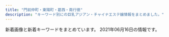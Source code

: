 ```yaml
---
title: "門前仲町・東陽町・葛西・南行徳"
description: "キーワード別にの巨乳アジアン・チャイナエステ嬢情報をまとめました。"
---
```


新着画像と新着キーワードをまとめています。
2021年06月16日の情報です。

<DmmAffiliateIns />
<KeywordTable
  shops={
    [
    {
        "url": "http://cuorea-massage.work/",
        "img_links": [
            "http://cuorea-massage.work/i/img/sta12.jpg",
            "http://cuorea-massage.work/img/st11.jpg",
            "http://cuorea-massage.work/img/m5.jpg",
            "http://cuorea-massage.work/img/m30.jpg",
            "http://cuorea-massage.work/img/st13.jpg",
            "http://cuorea-massage.work/img/s1.jpg",
            "http://cuorea-massage.work/img/sta1.jpg",
            "http://cuorea-massage.work/img/sta7.jpg",
            "http://cuorea-massage.work/img/s7.jpg",
            "http://cuorea-massage.work/img/s11.jpg",
            "http://cuorea-massage.work/img/sta17.jpg",
            "http://cuorea-massage.work/i/img/r1.jpg",
            "http://cuorea-massage.work/img/m4.jpg",
            "http://cuorea-massage.work/img/st7.jpg",
            "http://cuorea-massage.work/i/img/sta4.jpg",
            "http://cuorea-massage.work/img/st19.jpg",
            "http://cuorea-massage.work/img/credit.jpg",
            "http://cuorea-massage.work/img/m40.jpg",
            "http://cuorea-massage.work/img/st23.jpg",
            "http://cuorea-massage.work/img/m3.jpg",
            "http://cuorea-massage.work/i/img/sta24.jpg",
            "http://cuorea-massage.work/img/head.jpg",
            "http://cuorea-massage.work/i/img/st21.jpg",
            "http://cuorea-massage.work/img/st015.jpg",
            "http://cuorea-massage.work/img/sta15.jpg",
            "http://cuorea-massage.work/img/m6.jpg",
            "http://cuorea-massage.work/img/m2.jpg",
            "http://cuorea-massage.work/img/s19.jpg",
            "http://cuorea-massage.work/img/st17.jpg",
            "http://cuorea-massage.work/i/img/sta22.jpg",
            "http://cuorea-massage.work/i/img/sta15.jpg",
            "http://cuorea-massage.work/img/sta24.jpg",
            "http://cuorea-massage.work/img/st16.jpg",
            "http://cuorea-massage.work/img/sta21.jpg",
            "http://cuorea-massage.work/img/st1.jpg",
            "http://cuorea-massage.work/i/img/sta23.jpg",
            "http://cuorea-massage.work/i/img/sta17.jpg",
            "http://cuorea-massage.work/img/s24.jpg",
            "http://cuorea-massage.work/img/s21.jpg",
            "http://cuorea-massage.work/img/sta16.jpg",
            "http://cuorea-massage.work/i/img/sta11.jpg",
            "http://cuorea-massage.work/img/sta13.jpg",
            "http://cuorea-massage.work/img/m50.jpg",
            "http://cuorea-massage.work/i/img/r3.jpg",
            "http://cuorea-massage.work/i/img/r2.jpg",
            "http://cuorea-massage.work/i/img/paypay.jpg",
            "http://cuorea-massage.work/img/st4.jpg",
            "http://cuorea-massage.work/i/img/nos.jpg",
            "http://cuorea-massage.work/img/m20.jpg",
            "http://cuorea-massage.work/img/st12.jpg",
            "http://cuorea-massage.work/img/nos.jpg",
            "http://cuorea-massage.work/img/st21.jpg",
            "http://cuorea-massage.work/i/img/sta7.jpg",
            "http://cuorea-massage.work/i/img/sta19.jpg",
            "http://cuorea-massage.work/i/img/sta16.jpg",
            "http://cuorea-massage.work/img/sta12.jpg",
            "http://cuorea-massage.work/img/st22.jpg",
            "http://cuorea-massage.work/img/st24.jpg",
            "http://cuorea-massage.work/img/st04.jpg",
            "http://cuorea-massage.work/img/sta4.jpg",
            "http://cuorea-massage.work/img/s22.jpg",
            "http://cuorea-massage.work/img/s15.jpg",
            "http://cuorea-massage.work/img/sta22.jpg",
            "http://cuorea-massage.work/img/botton.jpg",
            "http://cuorea-massage.work/img/fla.jpg",
            "http://cuorea-massage.work/img/sta23.jpg",
            "http://cuorea-massage.work/img/sta11.jpg",
            "http://cuorea-massage.work/img/m1.jpg",
            "http://cuorea-massage.work/img/s4.jpg",
            "http://cuorea-massage.work/i/img/sta21.jpg",
            "http://cuorea-massage.work/img/st15.jpg",
            "http://cuorea-massage.work/img/sta19.jpg",
            "http://cuorea-massage.work/i/img/sta1.jpg",
            "http://cuorea-massage.work/img/s12.jpg",
            "http://cuorea-massage.work/img/m60.jpg",
            "http://cuorea-massage.work/img/s13.jpg",
            "http://cuorea-massage.work/img/s23.jpg",
            "http://cuorea-massage.work/img/fla-2.jpg",
            "http://cuorea-massage.work/img/s16.jpg"
        ],
        "keywords": {
            "85": 3,
            "88": 6,
            "E": 9,
            "C": 22,
            "86": 15,
            "D": 21,
            "87": 7
        },
        "station": "\u6771\u967d\u753a\u99c54\u756a\u51fa\u53e3",
        "name": "\u30af\u30aa\u30ec\u30a2"
    },
    {
        "img_links": [
            "https://love-forever.ests.jp/photos/17/8156/202105/2105191f2211448.jpeg",
            "https://love-forever.ests.jp/themes/love-forever.ests.jp/template/assets/images/bg_bottom01.jpg",
            "https://love-forever.ests.jp/themes/love-forever.ests.jp/template/assets/images/bg_bottom02.jpg",
            "https://love-forever.ests.jp/photos/17/8156/202105/2105191f1332238.jpeg",
            "https://love-forever.ests.jp/photos/17/8156/202105/210519193132uj.jpeg",
            "https://love-forever.ests.jp/photos/17/8156/202105/2105191f3232u0.jpeg",
            "https://love-forever.ests.jp/themes/love-forever.ests.jp/template/assets/images/bg_bottom03.jpg",
            "https://assets.jp-navi.info/images/images/es-thumbnail.png",
            "https://love-forever.ests.jp/photos/17/8156/202105/2105191f2294052.jpeg",
            "https://file.jp-navi.info/17/8156/202105/2105191f2211448.jpeg",
            "https://file.jp-navi.info/17/8156/202105/2105191f124j09.jpeg",
            "https://love-forever.ests.jp/photos/17/8156/202105/2105201045461049.png",
            "https://love-forever.ests.jp/photos/17/8156/202105/2105191f0015163.jpeg",
            "https://file.jp-navi.info/17/8156/202105/2105191f3232u0.jpeg",
            "https://love-forever.ests.jp/photos/17/8156/202105/2105191a95110q.jpeg",
            "https://love-forever.ests.jp/photos/17/8156/202105/2105191f124j09.jpeg",
            "https://love-forever.ests.jp/photos/17/8156/202105/2105191931219208.jpeg",
            "https://love-forever.ests.jp/photos/17/8156/202105/210519105403p59.png",
            "https://love-forever.ests.jp/photos/17/8156/202105/2105191f332ql.jpeg",
            "https://love-forever.ests.jp/themes/love-forever.ests.jp/template/assets/images/bg_bottom04.jpg",
            "https://file.jp-navi.info/17/8156/202105/2105191a95110q.jpeg"
        ],
        "url": "https://love-forever.ests.jp/",
        "station": "\u884c\u5fb3\u99c5",
        "name": "Love Forever",
        "keywords": {
            "84": 18,
            "86": 9,
            "D": 3,
            "89": 9,
            "E": 1
        }
    },
    {
        "name": "\u3084\u3059\u3089\u304e",
        "station": "\u8239\u5800\u99c5\u5317\u53e3",
        "url": "http://akien.work/",
        "img_links": [
            "http://akien.work/head_2_4332_1544580584367843.jpg",
            "http://akien.work/jiejing1.jpg",
            "http://akien.work/jiejing6.jpg",
            "http://akien.work/jiejing2.jpg",
            "http://akien.work/staff_7170_1544625837499078.jpg",
            "http://akien.work/fengjing2.jpg",
            "http://akien.work/jiejing3.jpg",
            "http://akien.work/jiejing5.jpg",
            "http://akien.work/5.jpeg",
            "http://akien.work/6.jpeg",
            "http://akien.work/head_1_4332_15445805847677.jpg",
            "http://akien.work/jiejing4.jpg",
            "http://akien.work/staff_7170_1544625837499078_1.jpg",
            "http://akien.work/head_4_4332_1544580584784110.jpg",
            "http://akien.work/ditu.jpg",
            "http://akien.work/staff_7559_1547886875744350.jpg"
        ],
        "keywords": {}
    },
    {
        "name": "\u897f\u74dc -\u30b9\u30a4\u30ab-",
        "url": "http://www.lover.iesjp.com/",
        "img_links": [
            "http://www.lover.iesjp.com/images/sp_top.jpg",
            "http://www.lover.iesjp.com/images/tit_therapist.png",
            "http://www.lover.iesjp.com/files/001.jpg",
            "http://www.lover.iesjp.com/files/004.jpg",
            "http://www.lover.iesjp.com/files/005-02.jpg",
            "http://www.lover.iesjp.com/images/top.jpg",
            "http://www.lover.iesjp.com/files/005.jpg",
            "http://www.lover.iesjp.com/files/002-03.jpg",
            "http://www.lover.iesjp.com/images/tit_new.png",
            "http://www.lover.iesjp.com/files/002-02.jpg",
            "http://www.lover.iesjp.com/files/002.jpg",
            "http://www.lover.iesjp.com/files/001-03.jpg",
            "http://www.lover.iesjp.com/images/img_tel.png",
            "http://www.lover.iesjp.com/files/004-02.jpg",
            "http://www.lover.iesjp.com/images/sp_tit_therapist.png",
            "http://www.lover.iesjp.com/images/sp_tit_new.png",
            "http://www.lover.iesjp.com/files/005-03.jpg",
            "http://www.lover.iesjp.com/files/004-03.jpg",
            "http://www.lover.iesjp.com/files/001-02.jpg",
            "http://www.lover.iesjp.com/images/maining.jpg"
        ],
        "station": "\u9580\u524d\u4ef2\u753a\u99c56\u756a\u51fa\u53e3",
        "keywords": {
            "86": 6,
            "87": 18,
            "C": 6,
            "D": 18
        }
    },
    {
        "keywords": {
            "E": 2,
            "\u30bb\u30af\u30b7\u30fc": 65,
            "G": 1,
            "F": 61
        },
        "url": "http://es-chinese.info/",
        "station": "\u884c\u5fb3\u99c5\u5317\u53e3",
        "name": "Aries \u30a2\u30ea\u30a8\u30b9",
        "img_links": [
            "http://es-chinese.info/wp-content/uploads/2021/02/mireyixd3_\u526f\u672c.jpg",
            "http://es-chinese.info/wp-content/uploads/2021/06/yitikaxd2_\u526f\u672c-500x750.jpg",
            "http://es-chinese.info/wp-content/uploads/2021/04/miyukixd6_\u526f\u672c.jpg",
            "http://es-chinese.info/wp-content/uploads/2019/12/WeChat-Image_20191207141010-768x1024.jpg",
            "http://es-chinese.info/wp-content/uploads/2021/01/eri1_\u526f\u672c-752x1024.jpg",
            "http://es-chinese.info/wp-content/uploads/2021/04/miyukixd2_\u526f\u672c-500x750.jpg",
            "http://es-chinese.info/wp-content/uploads/2020/09/sana_\u526f\u672c-212x300.jpg",
            "http://es-chinese.info/wp-content/uploads/2021/05/tomikaxd2_\u526f\u672c-500x750.jpg",
            "http://es-chinese.info/wp-content/uploads/2021/04/miyukixd5_\u526f\u672c-225x300.jpg",
            "http://es-chinese.info/wp-content/uploads/2021/06/yitikaxd1_\u526f\u672c.jpg",
            "http://es-chinese.info/wp-content/uploads/2021/04/miyukixd6_\u526f\u672c-500x750.jpg",
            "http://es-chinese.info/wp-content/uploads/2021/01/aoyixd5_\u526f\u672c-212x300.jpg",
            "http://es-chinese.info/wp-content/uploads/2020/11/ayimixd3_\u526f\u672c-169x300.jpg",
            "http://es-chinese.info/wp-content/uploads/2021/01/eri1_\u526f\u672c-500x750.jpg",
            "http://es-chinese.info/wp-content/uploads/2020/11/sayumixd1_\u526f\u672c-218x300.jpg",
            "http://es-chinese.info/wp-content/uploads/2021/02/mireyixd1_\u526f\u672c.jpg",
            "http://es-chinese.info/wp-content/uploads/2021/05/tomikaxd1_\u526f\u672c.jpg",
            "http://es-chinese.info/wp-content/uploads/2021/06/yitikaxd2_\u526f\u672c.jpg",
            "http://es-chinese.info/wp-content/uploads/2020/11/yukina1_\u526f\u672c-500x750.jpg",
            "http://es-chinese.info/wp-content/uploads/2021/05/tomikaxd2_\u526f\u672c-212x300.jpg",
            "http://es-chinese.info/wp-content/themes/template-salon2/images/noimg.jpg",
            "http://es-chinese.info/wp-content/uploads/2019/12/WeChat-Image_20191207141006-768x1024.jpg",
            "http://es-chinese.info/wp-content/uploads/2020/11/yukina2_\u526f\u672c-209x300.jpg",
            "http://es-chinese.info/wp-content/uploads/2021/02/mireyixd4_\u526f\u672c-500x750.jpg",
            "http://es-chinese.info/wp-content/uploads/2021/02/mireyixd4_\u526f\u672c-216x300.jpg",
            "http://es-chinese.info/wp-content/uploads/2021/05/tomikaxd2_\u526f\u672c.jpg",
            "http://es-chinese.info/wp-content/uploads/2021/01/aoyixd3_\u526f\u672c.jpg",
            "http://es-chinese.info/wp-content/uploads/2021/04/miyukixd5_\u526f\u672c.jpg",
            "http://es-chinese.info/wp-content/uploads/2021/06/yitikaxd1_\u526f\u672c-500x750.jpg",
            "http://es-chinese.info/wp-content/uploads/2020/11/yukina2_\u526f\u672c-500x750.jpg",
            "http://es-chinese.info/wp-content/uploads/2020/11/akanexd5_\u526f\u672c-500x750.jpg",
            "http://es-chinese.info/wp-content/uploads/2020/11/sayumixd1_\u526f\u672c-500x750.jpg",
            "http://es-chinese.info/wp-content/themes/template-salon2/images/main1.jpg",
            "http://es-chinese.info/wp-content/uploads/2019/12/WeChat-Image_20191207141003.jpg",
            "http://es-chinese.info/wp-content/themes/template-salon2/images/header-tel.png",
            "http://es-chinese.info/wp-content/uploads/2020/11/mayixd1_\u526f\u672c_\u526f\u672c-165x300.jpg",
            "http://es-chinese.info/wp-content/uploads/2020/09/ayimixd_\u526f\u672c-1-500x750.jpg",
            "http://es-chinese.info/wp-content/uploads/2021/02/mireyixd3_\u526f\u672c-221x300.jpg",
            "http://es-chinese.info/wp-content/uploads/2021/01/aoyixd4_\u526f\u672c-212x300.jpg",
            "http://es-chinese.info/wp-content/uploads/2020/11/mayixd2_\u526f\u672c-500x750.jpg",
            "http://es-chinese.info/wp-content/uploads/2021/02/mireyixd2_\u526f\u672c.jpg",
            "http://es-chinese.info/wp-content/uploads/2021/04/miyukixd2_\u526f\u672c.jpg",
            "http://es-chinese.info/wp-content/uploads/2019/12/WeChat-Image_20191207140959.jpg",
            "http://es-chinese.info/wp-content/uploads/2021/05/tomikaxd1_\u526f\u672c-500x750.jpg",
            "http://es-chinese.info/wp-content/uploads/2020/09/sana_\u526f\u672c-500x750.jpg",
            "http://es-chinese.info/wp-content/uploads/2021/02/mireyixd3_\u526f\u672c-500x750.jpg",
            "http://es-chinese.info/wp-content/uploads/2021/02/mireyixd2_\u526f\u672c-500x750.jpg",
            "http://es-chinese.info/wp-content/themes/template-salon2/images/bnr.jpg",
            "http://es-chinese.info/wp-content/uploads/2020/09/hare1_\u526f\u672c-169x300.jpg",
            "http://es-chinese.info/wp-content/uploads/2020/01/aya4_\u526f\u672c-500x750.jpg",
            "http://es-chinese.info/wp-content/uploads/2021/01/eri2_\u526f\u672c-228x300.jpg",
            "http://es-chinese.info/wp-content/uploads/2021/05/tomikaxd1_\u526f\u672c-212x300.jpg",
            "http://es-chinese.info/wp-content/uploads/2020/11/yukina2_\u526f\u672c.jpg",
            "http://es-chinese.info/wp-content/uploads/2020/09/ayimixd_\u526f\u672c-1-169x300.jpg",
            "http://es-chinese.info/wp-content/uploads/2021/06/yitikaxd2_\u526f\u672c-218x300.jpg",
            "http://es-chinese.info/wp-content/uploads/2021/02/mireyixd4_\u526f\u672c.jpg",
            "http://es-chinese.info/wp-content/uploads/2021/05/sakixd2_\u526f\u672c.jpg",
            "http://es-chinese.info/wp-content/uploads/2021/01/aoyixd3_\u526f\u672c-212x300.jpg",
            "http://es-chinese.info/wp-content/uploads/2020/04/hina1_\u526f\u672c-167x300.jpg",
            "http://es-chinese.info/wp-content/uploads/2020/11/yukina1_\u526f\u672c.jpg",
            "http://es-chinese.info/wp-content/uploads/2020/12/haruxd1_\u526f\u672c-576x1024.jpg",
            "http://es-chinese.info/wp-content/uploads/2020/12/haruxd1_\u526f\u672c-169x300.jpg",
            "http://es-chinese.info/wp-content/uploads/2020/11/mayixd2_\u526f\u672c-162x300.jpg",
            "http://es-chinese.info/wp-content/uploads/2020/11/mayixd2_\u526f\u672c-552x1024.jpg",
            "http://es-chinese.info/wp-content/uploads/2021/05/sakixd2_\u526f\u672c-500x750.jpg",
            "http://es-chinese.info/wp-content/uploads/2020/04/hina1_\u526f\u672c-500x750.jpg",
            "http://es-chinese.info/wp-content/uploads/2020/12/haruxd1_\u526f\u672c-500x750.jpg",
            "http://es-chinese.info/wp-content/uploads/2021/01/aoyixd5_\u526f\u672c.jpg",
            "http://es-chinese.info/wp-content/uploads/2021/02/mireyixd1_\u526f\u672c-500x750.jpg",
            "http://es-chinese.info/wp-content/uploads/2021/01/aoyixd5_\u526f\u672c-500x750.jpg",
            "http://es-chinese.info/wp-content/uploads/2021/01/eri1_\u526f\u672c-220x300.jpg",
            "http://es-chinese.info/wp-content/uploads/2020/09/ayimixd_\u526f\u672c-1-577x1024.jpg",
            "http://es-chinese.info/wp-content/uploads/2021/06/yitikaxd1_\u526f\u672c-225x300.jpg",
            "http://es-chinese.info/wp-content/uploads/2020/12/haruxd2_\u526f\u672c-169x300.jpg",
            "http://es-chinese.info/wp-content/uploads/2020/11/yukina1_\u526f\u672c-212x300.jpg",
            "http://es-chinese.info/wp-content/uploads/2021/01/aoyixd3_\u526f\u672c-500x750.jpg",
            "http://es-chinese.info/wp-content/uploads/2020/09/hare1_\u526f\u672c-500x750.jpg",
            "http://es-chinese.info/wp-content/uploads/2021/04/miyukixd5_\u526f\u672c-500x750.jpg"
        ]
    },
    {
        "keywords": {
            "D": 10,
            "87": 8,
            "86": 2
        },
        "url": "http://www.loveyou.esjp.info/",
        "img_links": [
            "http://www.loveyou.esjp.info/files/004-02.jpg",
            "http://www.loveyou.esjp.info/files/001-02.jpg",
            "http://www.loveyou.esjp.info/files/001.jpg",
            "http://www.loveyou.esjp.info/files/005.jpg",
            "http://www.loveyou.esjp.info/files/003.jpg",
            "http://www.loveyou.esjp.info/files/003-02.jpg",
            "http://www.loveyou.esjp.info/files/004.jpg",
            "http://www.loveyou.esjp.info/files/002-02.jpg",
            "http://www.loveyou.esjp.info/images/link_s .png",
            "http://www.loveyou.esjp.info/images/staff_s.png",
            "http://www.loveyou.esjp.info/images/top1.png",
            "http://www.loveyou.esjp.info/images/news.jpg",
            "http://www.loveyou.esjp.info/files/002.jpg",
            "http://www.loveyou.esjp.info/files/005-02.jpg"
        ],
        "name": "Love You",
        "station": "\u9580\u524d\u4ef2\u753a\u99c54\u756a\u53e3"
    },
    {
        "name": "36\u2103",
        "station": "\u6d66\u5b89\u99c5\u5357\u53e3",
        "keywords": {
            "C": 2,
            "87": 8,
            "86": 2,
            "D": 8
        },
        "img_links": [
            "http://www.36do.mensest.com/photo_news/upimg/1543360bd77c543bc8_0.jpg",
            "http://www.36do.mensest.com/files/002.jpg",
            "http://www.36do.mensest.com/images/m-head01.jpg",
            "http://www.36do.mensest.com/files/001.jpg",
            "http://www.36do.mensest.com/images/call.png",
            "http://www.36do.mensest.com/files/005.jpg",
            "http://www.36do.mensest.com/files/006.jpg",
            "http://www.36do.mensest.com/images/m-top003.jpg",
            "http://www.36do.mensest.com/images/foot01.jpg",
            "http://www.36do.mensest.com/files/003.jpg"
        ],
        "url": "http://www.36do.mensest.com/"
    },
    {
        "url": "http://lucky.esnavi.work/",
        "station": "\u6d66\u5b89\u99c5\u5357\u53e3",
        "keywords": {
            "\u80f8": 1,
            "89": 3,
            "90": 2,
            "88": 3
        },
        "img_links": [
            "http://lucky.esnavi.work/2/uploadimg/1623071466.jpeg",
            "http://lucky.esnavi.work/m.jpg",
            "http://lucky.esnavi.work/head.jpg",
            "http://lucky.esnavi.work/2/uploadimg/1623072378.jpeg",
            "http://lucky.esnavi.work/2/uploadimg/1623072314.jpeg",
            "http://lucky.esnavi.work/news.jpg",
            "http://lucky.esnavi.work/sys1.jpg",
            "http://lucky.esnavi.work/staff_t.jpg",
            "http://lucky.esnavi.work/2/uploadimg/1623072474.jpeg",
            "http://lucky.esnavi.work/2/uploadimg/1623071316.jpeg",
            "http://lucky.esnavi.work/2/uploadimg/1623072195.jpeg",
            "http://lucky.esnavi.work/int1.png",
            "http://lucky.esnavi.work/2/uploadimg/1623072253.jpeg",
            "http://lucky.esnavi.work/s1.png",
            "http://lucky.esnavi.work/2/uploadimg/1623072542.jpeg",
            "http://lucky.esnavi.work/sys2.jpg"
        ],
        "name": "\u30e6\u30ea"
    },
    {
        "name": "\u685c",
        "keywords": {
            "C": 11
        },
        "url": "http://sakura-est.xyz/",
        "station": "\u897f\u845b\u897f\u99c5\u5357\u53e3",
        "img_links": [
            "http://sakura-est.xyz/images/g0.jpg",
            "http://sakura-est.xyz/images/newt.png",
            "http://sakura-est.xyz/images/tite-staff.png",
            "http://sakura-est.xyz/images/r02.jpg",
            "http://sakura-est.xyz/images/gat.png",
            "http://sakura-est.xyz/images/pickt.png",
            "http://sakura-est.xyz/images/r04.jpg",
            "http://eskk.sakura-est.xyz/uploads//g4.jpg",
            "http://eskk.sakura-est.xyz/uploads//g5-225x300.jpg",
            "http://sakura-est.xyz/images/r01.jpg",
            "http://eskk.sakura-est.xyz/uploads//g2-225x300.jpg",
            "http://sakura-est.xyz/images/mobile.png",
            "http://eskk.sakura-est.xyz/uploads//g1-225x300.jpg",
            "http://sakura-est.xyz/images/r03.jpg"
        ]
    },
    {
        "img_links": [
            "http://www.kirara.esturl.com/files/002-02.jpg",
            "http://www.kirara.esturl.com/images/m1.jpg",
            "http://www.kirara.esturl.com/images/rsubt6.png",
            "http://www.kirara.esturl.com/images/rsubt3.png",
            "http://www.kirara.esturl.com/files/006-02.jpg",
            "http://www.kirara.esturl.com/images/rsubt4.png",
            "http://www.kirara.esturl.com/files/002.jpg",
            "http://www.kirara.esturl.com/images/rsubt7.png",
            "http://www.kirara.esturl.com/files/001.jpg",
            "http://www.kirara.esturl.com/images/rsubt5.png",
            "http://www.kirara.esturl.com/files/001-02.jpg",
            "http://www.kirara.esturl.com/files/007-02.jpg",
            "http://www.kirara.esturl.com/images/rsubt1.png",
            "http://www.kirara.esturl.com/images/m6.jpg",
            "http://www.kirara.esturl.com/files/005.jpg",
            "http://www.kirara.esturl.com/files/005-02.jpg",
            "http://www.kirara.esturl.com/files/006.jpg",
            "http://www.kirara.esturl.com/images/m4.jpg",
            "http://www.kirara.esturl.com/files/003.jpg",
            "http://www.kirara.esturl.com/images/rsubt2.png",
            "http://www.kirara.esturl.com/images/m2.jpg",
            "http://www.kirara.esturl.com/files/008.jpg",
            "http://www.kirara.esturl.com/files/007.jpg",
            "http://www.kirara.esturl.com/files/004-02.jpg",
            "http://www.kirara.esturl.com/files/004.jpg",
            "http://www.kirara.esturl.com/images/pagetop.png",
            "http://www.kirara.esturl.com/files/003-02.jpg",
            "http://www.kirara.esturl.com/images/pic_girl01.jpg",
            "http://www.kirara.esturl.com/files/008-02.jpg",
            "http://www.kirara.esturl.com/images/top_sp_slider01.jpg",
            "http://www.kirara.esturl.com/images/ico01.png",
            "http://www.kirara.esturl.com/images/m3.jpg"
        ],
        "name": "\u304d\u3089\u3089",
        "url": "http://www.kirara.esturl.com/",
        "station": "\u845b\u897f\u99c5\u4e2d\u592e\u53e3",
        "keywords": {
            "G": 8,
            "91": 4,
            "86": 4,
            "D": 12,
            "89": 4,
            "87": 20,
            "E": 4,
            "F": 4,
            "C": 4
        }
    },
    {
        "name": "\u884c\u5fb3\u5b66\u5712",
        "url": "http://gakuen.xyz.mn/",
        "station": "\u884c\u5fb3\u99c5\u5357\u53e3",
        "keywords": {
            "E": 6,
            "F": 4,
            "D": 2
        },
        "img_links": [
            "http://gakuen.xyz.mn/photos/sites/71/2020/06/2020061015582330.jpg",
            "http://gakuen.xyz.mn/photos/sites/71/2021/04/2021042719583960-e1619521127868.jpeg",
            "http://gakuen.xyz.mn/photos/sites/71/2021/04/2021040917371526.jpg",
            "http://gakuen.xyz.mn/photos/sites/71/2020/12/2020122014304059.jpg",
            "http://gakuen.xyz.mn/photos/sites/71/2020/01/2020011015294716.jpg",
            "http://gakuen.xyz.mn/photos/sites/71/2020/02/2020020317060366.jpg",
            "http://gakuen.xyz.mn/photos/sites/71/2019/12/2019121619230170.jpg",
            "http://gakuen.xyz.mn/photos/sites/71/2021/04/2021040917343160.jpg",
            "http://gakuen.xyz.mn/photos/sites/71/2021/06/2021060617433411-e1622969033729.jpeg",
            "http://gakuen.xyz.mn/images/g16.jpg",
            "http://gakuen.xyz.mn/photos/sites/71/2020/02/2020022210241571.jpg",
            "http://gakuen.xyz.mn/photos/sites/71/2019/10/2019102816572380.jpg",
            "http://gakuen.xyz.mn/images/mobile.jpg",
            "http://gakuen.xyz.mn/photos/sites/71/2020/03/2020030915313184.jpeg",
            "http://gakuen.xyz.mn/photos/sites/71/2021/05/2021050715571489.jpg",
            "http://gakuen.xyz.mn/photos/sites/71/2020/02/2020021414323643.jpg",
            "http://gakuen.xyz.mn/photos/sites/71/2019/10/2019101811500268.jpg",
            "http://gakuen.xyz.mn/images/s_cosplay.jpg",
            "http://gakuen.xyz.mn/photos/sites/71/2020/10/2020102412595563.jpg",
            "http://gakuen.xyz.mn/photos/sites/71/2019/09/2019092719211544.jpg",
            "http://gakuen.xyz.mn/photos/sites/71/2019/10/2019102420321841.jpg",
            "http://gakuen.xyz.mn/images/g7.jpg",
            "http://gakuen.xyz.mn/photos/sites/71/2021/05/2021052120233061.jpeg",
            "http://gakuen.xyz.mn/images/1.jpg",
            "http://gakuen.xyz.mn/photos/sites/71/2020/08/2020081616440837.jpg",
            "http://gakuen.xyz.mn/images/g17.jpg",
            "http://gakuen.xyz.mn/images/pick.jpg",
            "http://gakuen.xyz.mn/photos/sites/71/2020/11/2020112517584561.jpg",
            "http://gakuen.xyz.mn/photos/sites/71/2021/06/2021060618102731.jpg",
            "http://gakuen.xyz.mn/images/info2.jpg",
            "http://gakuen.xyz.mn/images/g1.jpg",
            "http://gakuen.xyz.mn/images/top.jpg",
            "http://gakuen.xyz.mn/images/g13.jpg",
            "http://gakuen.xyz.mn/images/g8.jpg",
            "http://gakuen.xyz.mn/images/g3.jpg",
            "http://gakuen.xyz.mn/images/g15.jpg",
            "http://gakuen.xyz.mn/photos/sites/71/2021/01/2021011516005173.jpeg",
            "http://gakuen.xyz.mn/photos/sites/71/2019/10/2019101811390877.jpg",
            "http://gakuen.xyz.mn/photos/sites/71/2020/11/2020111416130515.jpg",
            "http://gakuen.xyz.mn/photos/sites/71/2020/06/2020062110420119.jpg",
            "http://gakuen.xyz.mn/images/s_staff.jpg",
            "http://gakuen.xyz.mn/photos/sites/71/2020/01/2020010713430218.jpg",
            "http://gakuen.xyz.mn/photos/sites/71/2019/12/2019120817483319.jpg",
            "http://gakuen.xyz.mn/photos/sites/71/2020/07/2020072818553775.jpg",
            "http://gakuen.xyz.mn/images/news1.jpg",
            "http://gakuen.xyz.mn/photos/sites/71/2021/06/2021061518435565.jpg",
            "http://gakuen.xyz.mn/photos/sites/71/2020/03/2020032610084881.jpg",
            "http://gakuen.xyz.mn/photos/sites/71/2021/06/2021061517580135-e1623747490247.jpeg",
            "http://gakuen.xyz.mn/images/2.jpg",
            "http://gakuen.xyz.mn/images/info.jpg",
            "http://gakuen.xyz.mn/images/staff_bj3.jpg",
            "http://gakuen.xyz.mn/images/g10.jpg",
            "http://gakuen.xyz.mn/photos/sites/71/2021/05/2021052120233061-e1621596219264.jpeg",
            "http://gakuen.xyz.mn/photos/sites/71/2020/02/2020022618290662.jpg",
            "http://gakuen.xyz.mn/photos/sites/71/2020/09/2020092819121522.jpg",
            "http://gakuen.xyz.mn/photos/sites/71/2019/11/2019111517040618.jpg",
            "http://gakuen.xyz.mn/photos/sites/71/2019/09/2019092719211853.jpg",
            "http://gakuen.xyz.mn/photos/sites/71/2021/04/2021041917552189.jpg",
            "http://gakuen.xyz.mn/photos/sites/71/2021/05/202105301553350-e1622357625316.jpeg",
            "http://gakuen.xyz.mn/images/g2.jpg",
            "http://gakuen.xyz.mn/photos/sites/71/2021/04/2021042810263779.jpg"
        ]
    },
    {
        "keywords": {},
        "station": "\u897f\u845b\u897f\u99c5\u5357\u53e3",
        "img_links": [
            "http://treat-relax.com/staff/ami/02.jpg",
            "http://treat-relax.com/css/staff/new.jpg",
            "http://treat-relax.com/css/nav/nav-001.jpg",
            "http://treat-relax.com/css/nav/nav-004.jpg",
            "http://treat-relax.com/css/nav/nav-002.jpg",
            "http://treat-relax.com/css/top-left0001.jpg",
            "http://treat-relax.com/staff/nana/01.jpg",
            "http://treat-relax.com/staff/mei/02.jpg",
            "http://treat-relax.com/css/top02.jpg",
            "http://treat-relax.com/css/nav/nav-006.jpg",
            "http://treat-relax.com/css/top-left02.jpg",
            "http://treat-relax.com/staff/momo/01.jpg",
            "http://treat-relax.com/staff/ai/01.jpg",
            "http://treat-relax.com/staff/haru/01.jpg",
            "http://treat-relax.com/staff/rumi/01.jpg",
            "http://treat-relax.com/css/nav/nav-005.jpg",
            "http://treat-relax.com/staff/momo/03.jpg",
            "http://treat-relax.com/css/nav/nav-003.jpg",
            "http://treat-relax.com/staff/mei/01.jpg",
            "http://treat-relax.com/staff/riri/01.jpg",
            "http://treat-relax.com/staff/ami/01.jpg",
            "http://treat-relax.com/staff/momo/02.jpg",
            "http://treat-relax.com/css/tel01.png",
            "http://treat-relax.com/css/staff/up.jpg",
            "http://treat-relax.com/staff/riri/02.jpg"
        ],
        "name": "\u5929\u4f7f\u306e\u5922",
        "url": "http://treat-relax.com/"
    },
    {
        "url": "http://himekawa.iyasi.me/",
        "keywords": {},
        "img_links": [
            "http://himekawa.iyasi.me/images/index_page_top.png",
            "http://himekawa.iyasi.me/images/massage/massage_04b.jpg",
            "http://himekawa.iyasi.me/images/massage/massage_03a.jpg",
            "http://himekawa.iyasi.me/images/home/index_11.jpg",
            "http://himekawa.iyasi.me/images/demo/slider/images/slide2.png",
            "http://himekawa.iyasi.me/images/massage/massage_01a.jpg",
            "http://himekawa.iyasi.me/images/massage/massage_03b.jpg",
            "http://himekawa.iyasi.me/images/staff_one/staff_ba.png",
            "http://himekawa.iyasi.me/images/staff_image/staff_04a.jpg",
            "http://himekawa.iyasi.me/images/massage/massage_la.jpg",
            "http://himekawa.iyasi.me/images/top/top_08.png",
            "http://himekawa.iyasi.me/images/home/top.jpg",
            "http://himekawa.iyasi.me/images/staff_image/staff_03b.jpg",
            "http://himekawa.iyasi.me/images/staff_image/staff_01a.jpg",
            "http://himekawa.iyasi.me/images/staff_image/staff_06a.jpg",
            "http://himekawa.iyasi.me/images/top/top_01.jpg",
            "http://himekawa.iyasi.me/images/massage/massage_02a.jpg",
            "http://himekawa.iyasi.me/images/top/top_04.jpg",
            "http://himekawa.iyasi.me/images/staff_image/staff_06b.jpg",
            "http://himekawa.iyasi.me/images/massage/massage_04a.jpg",
            "http://himekawa.iyasi.me/images/staff/staff_top.png",
            "http://himekawa.iyasi.me/images/massage/massage_02b.jpg",
            "http://himekawa.iyasi.me/images/top/top_06.jpg",
            "http://himekawa.iyasi.me/images/staff_image/staff_02a.jpg",
            "http://himekawa.iyasi.me/images/top/top_03.jpg",
            "http://himekawa.iyasi.me/images/top/top_02.jpg",
            "http://himekawa.iyasi.me/images/demo/slider/images/slide3.png",
            "http://himekawa.iyasi.me/images/demo/slider/images/slide1.png",
            "http://himekawa.iyasi.me/images/massage/massage_01b.jpg",
            "http://himekawa.iyasi.me/images/top/top_05.jpg",
            "http://himekawa.iyasi.me/images/home/index_13.jpg",
            "http://himekawa.iyasi.me/images/home/index_tel.jpg"
        ],
        "name": "HimeKawa",
        "station": "\u5357\u884c\u5fb3\u99c5\u5357\u53e3"
    },
    {
        "station": "\u897f\u845b\u897f\u99c5\u5317\u53e3",
        "url": "https://www.es-mensesthe.info/",
        "keywords": {
            "C": 15,
            "F": 1
        },
        "name": "\u30ef\u30f3\u30c0\u30fc\u30e9\u30f3\u30c9",
        "img_links": [
            "https://static.wixstatic.com/media/96d791_43e018dca22747c2b765d8aa6bb4730d~mv2.jpg",
            "https://static.wixstatic.com/media/96d791_f28a0b63f0e242c58274b246ca243806~mv2.png",
            "https://static.wixstatic.com/media/96d791_b9f10a69e3814caf9ca0fd108e450bfa~mv2.jpg",
            "https://static.wixstatic.com/media/a896d9_bbced4ca1ed240d9976a39bd584760ec.png",
            "https://static.wixstatic.com/media/1789f4_e147280e483f42899e4b3d5e7caf92f1~mv2.jpg",
            "https://static.wixstatic.com/media/a896d9_02f0ebb1776e442eae0ce11dffc92d24.png",
            "https://static.wixstatic.com/media/96d791_6ff48fcff4404e948713a278d6fba4aa~mv2.jpg",
            "https://static.wixstatic.com/media/96d791_9531b0b1bbfc427f8c9fc93875698f78~mv2.jpg",
            "https://static.wixstatic.com/media/1789f4_eb4dabafdee7459289bbfd43f6719052~mv2.jpg",
            "https://static.wixstatic.com/media/1789f4_924b58ab79154b06a9cf2728f83f9e16~mv2.jpg",
            "https://static.wixstatic.com/media/96d791_9f931b4f1aa848f686c4852fb4de0023~mv2.jpg",
            "https://static.wixstatic.com/media/96d791_859f31dba3184d118e9eed6302e18ea1~mv2.jpg",
            "https://static.wixstatic.com/media/96d791_3eb6f202b7134ca182380be13a2eceec~mv2.png",
            "https://static.wixstatic.com/media/1789f4_3504477e9be446b48c38be0412c03b71~mv2.jpg",
            "https://static.wixstatic.com/media/96d791_e28a35375184419e9585c2b4e12ac83e~mv2.jpg",
            "https://static.wixstatic.com/media/96d791_1be596dd7f23490b9b0e704178290531~mv2.jpg",
            "https://static.wixstatic.com/media/96d791_817955bbd13f4a11abc0c6ddfbac0f82~mv2.jpg",
            "https://static.wixstatic.com/media/1789f4_37c5ad5eac7c435bbf6465cef4458a93~mv2.jpg",
            "https://static.wixstatic.com/media/1789f4_6ea9139345054bfa8c0e670f5ff5f608~mv2.jpg",
            "https://static.wixstatic.com/media/96d791_5d55c113359a4a188f4a12da11153d08~mv2.png",
            "https://static.wixstatic.com/media/1789f4_08db416164264cc2afaf7ab008798109~mv2.jpg",
            "https://static.wixstatic.com/media/1789f4_c8e2a255d16e45319c08dc69edef2844~mv2.jpg",
            "https://static.wixstatic.com/media/1789f4_c6233abd4113483aa0a2bc9c149301de~mv2.jpg",
            "https://static.wixstatic.com/media/1789f4_2fbb8d30cbfd49d58924ba8e468ef7f5~mv2.jpg",
            "https://static.wixstatic.com/media/96d791_1c10b3e5806b434e9674af60ef5ee259~mv2.jpg",
            "https://static.wixstatic.com/media/96d791_319c152db4f64ca4ae7aaf3dfaa2e545~mv2.jpg"
        ]
    },
    {
        "name": "\u30b0\u30ea\u30fc\u30f3",
        "keywords": {
            "85": 1,
            "89": 1,
            "86": 1,
            "92": 1,
            "87": 2
        },
        "station": "\u6771\u967d\u753a\u99c52\u756a\u51fa\u53e3",
        "url": "http://green-es.info/",
        "img_links": [
            "http://green-es.info/img/risa1.jpg",
            "http://green-es.info/images/3.jpg",
            "http://green-es.info/img/haru1.jpg",
            "http://green-es.info/images/tp.png",
            "http://green-es.info/images/4.jpg",
            "http://green-es.info/img/koko1.jpg",
            "http://green-es.info/img/eri.jpg",
            "http://green-es.info/img/haru.jpg",
            "http://green-es.info/images/5.jpg",
            "http://green-es.info/img/koko.jpg",
            "http://green-es.info/img/rika1.jpg",
            "http://green-es.info/images/1.jpg",
            "http://green-es.info/images/mobile.jpg",
            "http://green-es.info/img/yuki.jpg",
            "http://green-es.info/images/rem.jpg",
            "http://green-es.info/img/eri1.jpg",
            "http://green-es.info/images/2.jpg",
            "http://green-es.info/images/interior_t.jpg",
            "http://green-es.info/images/tt.jpg",
            "http://green-es.info/images/6.jpg",
            "http://green-es.info/images/staff_t.jpg",
            "http://green-es.info/img/yuki1.jpg",
            "http://green-es.info/images/interior.png",
            "http://green-es.info/img/rika.jpg",
            "http://green-es.info/img/risa.jpg",
            "http://green-es.info/images/news.jpg"
        ]
    },
    {
        "url": "http://aphrodite-est.xyz/",
        "keywords": {
            "D": 4,
            "E": 3,
            "85": 2,
            "86": 7,
            "C": 2
        },
        "img_links": [
            "http://aphrodite-est.xyz/img/stt.jpg",
            "http://aphrodite-est.xyz/img/cg06.png",
            "http://aphrodite-est.xyz/img/cg01.png",
            "http://aphrodite-est.xyz/img/no.png",
            "http://aphrodite-est.xyz/img/cg07.png",
            "http://aphrodite-est.xyz/img/top01.png",
            "http://aphrodite-est.xyz/img/tel.png",
            "http://aphrodite-est.xyz/img/cg09.png",
            "http://aphrodite-est.xyz/img/cg05.png",
            "http://aphrodite-est.xyz/img/cg08.png",
            "http://aphrodite-est.xyz/img/cg04.png",
            "http://aphrodite-est.xyz/img/cg02.png",
            "http://aphrodite-est.xyz/img/nav-001.png",
            "http://aphrodite-est.xyz/img/nav-002.png",
            "http://aphrodite-est.xyz/img/stb.jpg",
            "http://aphrodite-est.xyz/img/nav-006.png",
            "http://aphrodite-est.xyz/img/nav-005.png",
            "http://aphrodite-est.xyz/img/nav-003.png",
            "http://aphrodite-est.xyz/img/cg03.png",
            "http://aphrodite-est.xyz/img/nav-004.png"
        ],
        "name": "\u30b3\u30b3\u30a2",
        "station": "\u884c\u5fb3\u99c5\u5357\u53e3"
    },
    {
        "name": "\u7f8e",
        "url": "http://hi-msg.com/mi/",
        "img_links": [
            "http://hi-msg.com/mi/img/p-8.jpg",
            "http://hi-msg.com/mi/img/p-6.jpg",
            "http://hi-msg.com/mi/img/p-9.jpg",
            "http://hi-msg.com/mi/img/botton.jpg",
            "http://hi-msg.com/mi/img/p-5.jpg",
            "http://hi-msg.com/mi/img/no.png",
            "http://hi-msg.com/mi/img/p-2.jpg",
            "http://hi-msg.com/mi/img/p-00.jpg",
            "http://hi-msg.com/mi/img/p-4.jpg",
            "http://hi-msg.com/mi/img/osirase_t.jpg",
            "http://hi-msg.com/mi/img/p-10.jpg",
            "http://hi-msg.com/mi/img/fla.jpg",
            "http://hi-msg.com/mi/img/staff-list-top.jpg",
            "http://hi-msg.com/mi/img/p-7.jpg",
            "http://hi-msg.com/mi/img/p-1.jpg",
            "http://hi-msg.com/mi/img/fla-1.jpg",
            "http://hi-msg.com/mi/img/p-3.jpg"
        ],
        "keywords": {},
        "station": "\u884c\u5fb3\u99c5"
    },
    {
        "img_links": [
            "http://yuki.jpn.cm/images/top.png",
            "http://yuki.jpn.cm/images/1.jpg",
            "http://yuki.jpn.cm/photos/sites/37/2020/03/2020030510325253.jpg",
            "http://yuki.jpn.cm/photos/sites/37/2020/03/2020030510334277.jpg",
            "http://yuki.jpn.cm/photos/sites/37/2020/03/2020030510342475.jpg",
            "http://yuki.jpn.cm/photos/sites/37/2020/03/202003051033562.jpg",
            "http://yuki.jpn.cm/images/mobile.jpg",
            "http://yuki.jpn.cm/images/s_news.jpg",
            "http://yuki.jpn.cm/images/end.png",
            "http://yuki.jpn.cm/photos/sites/37/2020/03/2020030510332648.jpg",
            "http://yuki.jpn.cm/images/s_staff.jpg",
            "http://yuki.jpn.cm/photos/sites/37/2020/03/2020030510331117.jpg",
            "http://yuki.jpn.cm/images/nbj2.jpg"
        ],
        "url": "http://yuki.jpn.cm/",
        "name": "\u3086\u304d",
        "keywords": {
            "D": 6,
            "85": 3,
            "86": 2,
            "83": 1
        },
        "station": "\u5357\u884c\u5fb3\u99c5\u5317\u53e3"
    },
    {
        "img_links": [
            "http://arm-salon.com/i/files/homeimg.jpg",
            "http://arm-salon.com/staff/mika/01mb.jpg",
            "http://arm-salon.com/staff/momo/01.jpg",
            "http://arm-salon.com/staff/kana/01mb.jpg",
            "http://arm-salon.com/staff/hana/01mb.jpg",
            "http://arm-salon.com/pic/top.png",
            "http://arm-salon.com/img/ttl_staff.png",
            "http://arm-salon.com/staff/hana/01.jpg",
            "http://arm-salon.com/staff/mika/01.jpg",
            "http://arm-salon.com/staff/momo/01mb.jpg",
            "http://arm-salon.com/staff/yumi/01.jpg",
            "http://arm-salon.com/pic/head.png",
            "http://arm-salon.com/staff/sayuri/01.jpg",
            "http://arm-salon.com/staff/sizuka/01mb.jpg",
            "http://arm-salon.com/staff/yuna/01.jpg",
            "http://arm-salon.com/staff/yumi/01mb.jpg",
            "http://arm-salon.com/staff/sizuka/01.jpg",
            "http://arm-salon.com/staff/miho/01.jpg",
            "http://arm-salon.com/staff/miho/01mb.jpg",
            "http://arm-salon.com/img/ttl_mobile.png",
            "http://arm-salon.com/staff/sayuri/01mb.jpg",
            "http://arm-salon.com/img/att.png",
            "http://arm-salon.com/staff/kana/01.jpg",
            "http://arm-salon.com/staff/yuna/01mb.jpg"
        ],
        "url": "http://arm-salon.com/",
        "station": "\u897f\u845b\u897f\u99c5\u5317\u53e3",
        "name": "\u68ee\u306e\u5bb6",
        "keywords": {
            "C": 18
        }
    },
    {
        "station": "\u9580\u524d\u4ef2\u753a\u99c56\u756a\u51fa\u53e3",
        "keywords": {
            "D": 24,
            "87": 16,
            "85": 8,
            "C": 12,
            "86": 12
        },
        "img_links": [
            "http://www.momiyoshi.mesthe.com/files/004-02.jpg",
            "http://www.momiyoshi.mesthe.com/files/001.jpg",
            "http://www.momiyoshi.mesthe.com/files/002.jpg",
            "http://www.momiyoshi.mesthe.com/files/013.jpg",
            "http://www.momiyoshi.mesthe.com/files/012-02.jpg",
            "http://www.momiyoshi.mesthe.com/images/icon_info.png",
            "http://www.momiyoshi.mesthe.com/images/mainImg_sub.jpg",
            "http://www.momiyoshi.mesthe.com/files/012.jpg",
            "http://www.momiyoshi.mesthe.com/files/013-02.jpg",
            "http://www.momiyoshi.mesthe.com/files/003-02.jpg",
            "http://www.momiyoshi.mesthe.com/images/btn2.png",
            "http://www.momiyoshi.mesthe.com/images/icon_tel.png",
            "http://www.momiyoshi.mesthe.com/images/icon_staff.png",
            "http://www.momiyoshi.mesthe.com/files/008-02.jpg",
            "http://www.momiyoshi.mesthe.com/files/004.jpg",
            "http://www.momiyoshi.mesthe.com/files/011-02.jpg",
            "http://www.momiyoshi.mesthe.com/files/011.jpg",
            "http://www.momiyoshi.mesthe.com/files/002-02.jpg",
            "http://www.momiyoshi.mesthe.com/files/001-02.jpg",
            "http://www.momiyoshi.mesthe.com/files/005.jpg",
            "http://www.momiyoshi.mesthe.com/images/icon_top.png",
            "http://www.momiyoshi.mesthe.com/files/008.jpg",
            "http://www.momiyoshi.mesthe.com/files/005-02.jpg",
            "http://www.momiyoshi.mesthe.com/images/mainImg_sub2.jpg",
            "http://www.momiyoshi.mesthe.com/files/003.jpg"
        ],
        "url": "http://www.momiyoshi.mesthe.com/",
        "name": "momiyoshi"
    },
    {
        "station": "\u9580\u524d\u4ef2\u753a\u99c52\u756a\u51fa\u53e3",
        "img_links": [
            "http://youandme.jpest.net/uploads//sites/19/2020/12/a2.jpg",
            "http://youandme.jpest.net/uploads//sites/19/2020/09/top1-7.jpg",
            "http://youandme.jpest.net/uploads//sites/19/2020/09/pick.jpg",
            "http://youandme.jpest.net/uploads//sites/19/2021/05/3.jpg",
            "http://youandme.jpest.net/uploads//sites/19/elementor/thumbs/g3-2-ovtnoxj0herfda8sgqdu3i0ozso844lr0cceku1toc.jpg",
            "http://youandme.jpest.net/uploads//sites/19/2020/09/g5-1.jpg",
            "http://youandme.jpest.net/uploads//sites/19/elementor/thumbs/g1-p804m4xyks1c74y3i1bcerv2ll8gp0bl4dg18pfddo.jpg",
            "http://youandme.jpest.net/uploads//sites/19/2020/09/top-7.jpg",
            "http://youandme.jpest.net/uploads//sites/19/2020/09/news.jpg",
            "http://youandme.jpest.net/uploads//sites/19/2020/09/r2.jpg",
            "http://youandme.jpest.net/uploads//sites/19/2020/09/r1.jpg",
            "http://youandme.jpest.net/uploads//sites/19/2021/06/g2.jpg",
            "http://youandme.jpest.net/uploads//sites/19/2020/09/mobile.jpg",
            "http://youandme.jpest.net/uploads//sites/19/2020/12/a3.jpg",
            "http://youandme.jpest.net/uploads//sites/19/2020/12/a1.jpg",
            "http://youandme.jpest.net/uploads//sites/19/elementor/thumbs/2-p6swfamgdszmkp91jurs1xy7qqoyshis11s4nv1xfg.jpg",
            "http://youandme.jpest.net/uploads//sites/19/2020/09/g3-2.jpg",
            "http://youandme.jpest.net/uploads//sites/19/2020/09/r3.jpg",
            "http://youandme.jpest.net/uploads//sites/19/elementor/thumbs/1-p6swdocgm2rukvlp05kwrcnmwuo7j93f51c0wpgc58.jpg",
            "http://youandme.jpest.net/uploads//sites/19/2021/06/g1.jpg",
            "http://youandme.jpest.net/uploads//sites/19/2020/09/s_staff.png",
            "http://youandme.jpest.net/uploads//sites/19/2020/12/a4.jpg",
            "http://youandme.jpest.net/uploads//sites/19/2021/05/1.jpg",
            "http://youandme.jpest.net/uploads//sites/19/2021/05/2.jpg",
            "http://youandme.jpest.net/uploads//sites/19/2020/09/r4.jpg",
            "http://youandme.jpest.net/uploads//sites/19/2020/09/g4-2.jpg",
            "http://youandme.jpest.net/uploads//sites/19/elementor/thumbs/g2-p804olasf7eaihdr63i9x5keft4ysk2csirocpsd4s.jpg",
            "http://youandme.jpest.net/uploads//sites/19/elementor/thumbs/3-p6swgwwg5j7ekiwe3jyncj8skmpq1py4x288f0nipo.jpg"
        ],
        "keywords": {},
        "url": "http://youandme.jpest.net/",
        "name": "\u7652\u697d\u7a7a\u9593"
    },
    {
        "img_links": [
            "http://arelaxchel.este88.com/images/momo1.jpg",
            "http://arelaxchel.este88.com/images/ph1.jpg",
            "http://arelaxchel.este88.com/img/kixyoko1.jpg",
            "http://arelaxchel.este88.com/gals/risa1.jpg",
            "http://arelaxchel.este88.com/img/mika1.jpg",
            "http://arelaxchel.este88.com/images/kaori1.jpg",
            "http://arelaxchel.este88.com/img/kaori1.jpg",
            "http://arelaxchel.este88.com/gals/koko1.jpg",
            "http://arelaxchel.este88.com/img/momo1.jpg",
            "http://arelaxchel.este88.com/images/r02.jpg",
            "http://arelaxchel.este88.com/images/r04.jpg",
            "http://arelaxchel.este88.com/images/mika1.jpg",
            "http://arelaxchel.este88.com/images/kixyoko1.jpg",
            "http://arelaxchel.este88.com/gals/sayuri1.jpg",
            "http://arelaxchel.este88.com/images/r01.jpg"
        ],
        "url": "http://arelaxchel.este88.com/",
        "station": "\u6d66\u5b89\u99c5\u5357\u53e3",
        "keywords": {},
        "name": "\u7483\u6765"
    },
    {
        "url": "https://sweet-queen.ests.jp/",
        "station": "\u884c\u5fb3\u99c5\u5357\u53e3",
        "name": "Sweet Queen\u30fb\u30b9\u30a6\u30a3\u30fc\u30c8\u30af\u30a4\u30fc\u30f3",
        "img_links": [
            "https://sweet-queen.ests.jp/images/room1.jpg",
            "https://sweet-queen.ests.jp/photos/sites/12/2020/02/2020022712250768.jpg",
            "https://sweet-queen.ests.jp/images/mobile.jpg",
            "https://sweet-queen.ests.jp/photos/sites/12/2019/01/2019010713202685.jpg",
            "https://sweet-queen.ests.jp/photos/sites/12/2018/06/2018062609292113.jpg",
            "https://sweet-queen.ests.jp/photos/sites/12/2021/05/202105201719141.jpg",
            "https://sweet-queen.ests.jp/images/s_news.jpg",
            "https://sweet-queen.ests.jp/photos/sites/12/2021/03/2021031516515050.jpg",
            "https://sweet-queen.ests.jp/photos/sites/12/2018/09/2018091109422420.jpg",
            "https://sweet-queen.ests.jp/photos/sites/12/2020/01/2020010611404957.jpg",
            "https://sweet-queen.ests.jp/photos/sites/12/2020/12/202012161830054.jpg",
            "https://sweet-queen.ests.jp/photos/sites/12/2018/05/201805250756593.jpg",
            "https://sweet-queen.ests.jp/photos/sites/12/2020/01/2020010912552782.jpg",
            "https://sweet-queen.ests.jp/photos/sites/12/2018/05/2018052507565915.jpg",
            "https://sweet-queen.ests.jp/photos/sites/12/2020/01/2020012916562962.jpg",
            "https://sweet-queen.ests.jp/photos/sites/12/2019/07/2019073011000090.jpg",
            "https://sweet-queen.ests.jp/photos/sites/12/2018/12/2018121114310827.jpg",
            "https://sweet-queen.ests.jp/photos/sites/12/2018/08/2018082509443047.jpg",
            "https://sweet-queen.ests.jp/images/s_mobile.jpg",
            "https://sweet-queen.ests.jp/photos/sites/12/2018/08/2018083009422342.jpg",
            "https://sweet-queen.ests.jp/photos/sites/12/2018/05/2018052507565947.jpg",
            "https://sweet-queen.ests.jp/images/s_staff.png",
            "https://sweet-queen.ests.jp/photos/sites/12/2021/05/2021051818354077.jpg",
            "https://sweet-queen.ests.jp/photos/sites/12/2020/02/2020021813422714.jpg",
            "https://sweet-queen.ests.jp/photos/sites/12/2021/03/2021032318094325.jpg",
            "https://sweet-queen.ests.jp/photos/sites/12/2018/10/2018100114043182.jpg",
            "https://sweet-queen.ests.jp/images/top.png",
            "https://sweet-queen.ests.jp/photos/sites/12/2020/07/2020072713102372.jpg",
            "https://sweet-queen.ests.jp/photos/sites/12/2020/12/2020122317270920.jpg",
            "https://sweet-queen.ests.jp/photos/sites/12/2019/09/2019090915443421.jpg",
            "https://sweet-queen.ests.jp/photos/sites/12/2018/11/2018112411391860.jpg",
            "https://sweet-queen.ests.jp/images/room2.jpg",
            "https://sweet-queen.ests.jp/photos/sites/12/2021/06/2021060317401421.jpg",
            "https://sweet-queen.ests.jp/images/s_face.jpg",
            "https://sweet-queen.ests.jp/photos/sites/12/2019/03/2019031519301066.jpg",
            "https://sweet-queen.ests.jp/photos/sites/12/2021/01/2021010819070927.jpg",
            "https://sweet-queen.ests.jp/photos/sites/12/2020/12/2020120213320379.jpg",
            "https://sweet-queen.ests.jp/photos/sites/12/2020/12/2020122317262280.jpg",
            "https://sweet-queen.ests.jp/photos/sites/12/2020/10/2020102718213243.jpg",
            "https://sweet-queen.ests.jp/photos/sites/12/2020/06/202006221317315.jpg",
            "https://sweet-queen.ests.jp/photos/sites/12/2019/09/2019092614582660.jpg"
        ],
        "keywords": {
            "86": 6,
            "E": 2,
            "85": 3,
            "D": 10,
            "87": 2,
            "C": 4,
            "90": 1,
            "82": 2,
            "83": 3
        }
    },
    {
        "name": "\u30e6\u30ea\u3061\u3083\u3093",
        "station": "\u884c\u5fb3\u99c5\u5357\u53e3",
        "keywords": {
            "E": 2
        },
        "img_links": [
            "http://yurichan.info/html/dianna_jing/images/room4.jpg",
            "http://yurichan.info/uploads/210222/1-2102220T0412K.jpg",
            "http://yurichan.info/uploads/210219/1-210219153SC08.jpg",
            "http://yurichan.info/uploads/210326/1-21032614153A55.jpg",
            "http://yurichan.info/picture/end.png",
            "http://yurichan.info/picture/top23.png",
            "http://yurichan.info/picture/photo3.png",
            "http://yurichan.info/picture/i_therapist.png",
            "http://yurichan.info/uploads/210409/1-210409103Ta44.jpg",
            "http://yurichan.info/picture/s_staff.png",
            "http://yurichan.info/html/dianna_jing/images/room3.jpg",
            "http://yurichan.info/uploads/210322/1-21032209452GP.jpg",
            "http://yurichan.info/html/dianna_jing/images/room1.jpg",
            "http://yurichan.info/picture/s_new.png",
            "http://yurichan.info/uploads/210426/1-21042614562BJ.jpg",
            "http://yurichan.info/uploads/210524/1-21052412413A93.jpg",
            "http://yurichan.info/html/dianna_jing/images/room2.jpg",
            "http://yurichan.info/uploads/210521/1-21052114440JW.jpg",
            "http://yurichan.info/uploads/210429/1-2104291253044W.jpg",
            "http://yurichan.info/picture/top22.png",
            "http://yurichan.info/uploads/210422/1-210422104422O6.jpg"
        ],
        "url": "http://yurichan.info/"
    },
    {
        "keywords": {},
        "url": "http://eurynome-est.biz/",
        "img_links": [
            "http://eurynome-est.biz/css/staff/staff07.png",
            "http://eurynome-est.biz/css/staff/staff05.png",
            "http://eurynome-est.biz/css/staff/staff09.png",
            "http://eurynome-est.biz/css/staff/staff01.png",
            "http://eurynome-est.biz/css/staff/staff031.png",
            "http://eurynome-est.biz/css/staff/staff091.png",
            "http://eurynome-est.biz/css/staff/staff11.png",
            "http://eurynome-est.biz/images/call.png",
            "http://eurynome-est.biz/css/staff/staff02.png",
            "http://eurynome-est.biz/css/m-left.jpg",
            "http://eurynome-est.biz/css/staff/staff04.png",
            "http://eurynome-est.biz/css/staff/staff10.png",
            "http://eurynome-est.biz/css/staff/nsta.png",
            "http://eurynome-est.biz/css/top-left01.jpg",
            "http://eurynome-est.biz/css/m-yejiao.jpg",
            "http://eurynome-est.biz/css/m-top-right03.jpg",
            "http://eurynome-est.biz/css/m-right.jpg",
            "http://eurynome-est.biz/css/m-top02.jpg",
            "http://eurynome-est.biz/css/m-top-right02.jpg",
            "http://eurynome-est.biz/css/m-top-right04.jpg",
            "http://eurynome-est.biz/css/staff/staff101.png",
            "http://eurynome-est.biz/css/m-head.jpg",
            "http://eurynome-est.biz/css/staff/staff06.png",
            "http://eurynome-est.biz/css/staff/staff061.png",
            "http://eurynome-est.biz/css/staff/staff03.png",
            "http://eurynome-est.biz/css/m-top-right01.jpg",
            "http://eurynome-est.biz/css/staff/staff08.png"
        ],
        "station": "\u9580\u524d\u4ef2\u753a\u99c54\u756a\u51fa\u53e3",
        "name": "\u30b7\u30f3\u30c7\u30ec\u30e9\u30ac\u30fc\u30eb"
    },
    {
        "keywords": {
            "87": 5,
            "C": 21,
            "D": 17,
            "E": 10,
            "86": 6,
            "88": 5,
            "85": 11
        },
        "img_links": [
            "http://fuen.iest.info/images/themes/blue/s_zysx.png",
            "http://fuen.iest.info/images/room2.jpg",
            "http://fuen.iest.info/images/themes/blue/no1.png",
            "http://fuen.iest.info/images/themes/blue/s_staff.png",
            "http://fuen.iest.info/images/themes/blue/s_newface.png",
            "http://fuen.iest.info/photos/sites/2/2020/07/2020072110515835.jpg",
            "http://fuen.iest.info/photos/sites/2/2020/07/2020072110520164.jpg",
            "http://fuen.iest.info/images/room4.jpg",
            "http://fuen.iest.info/images/themes/blue/no2.png",
            "http://fuen.iest.info/images/themes/blue/r3.jpg",
            "http://fuen.iest.info/images/room1.jpg",
            "http://fuen.iest.info/images/themes/blue/s_link.png",
            "http://fuen.iest.info/photos/sites/2/2020/07/2020072110520042.jpg",
            "http://fuen.iest.info/photos/sites/2/2020/07/2020072110515940.jpg",
            "http://fuen.iest.info/images/themes/blue/mobile.jpg",
            "http://fuen.iest.info/images/themes/blue/line.png",
            "http://fuen.iest.info/photos/sites/2/2020/07/2020072110520047.jpg",
            "http://fuen.iest.info/photos/sites/2/2018/12/2018121714525583.jpg",
            "http://fuen.iest.info/images/themes/blue/s_pickup.png",
            "http://fuen.iest.info/images/room3.jpg",
            "http://fuen.iest.info/images/themes/blue/s_ranking.png",
            "http://fuen.iest.info/images/themes/blue/s_news.png"
        ],
        "name": "\u98a8\u7e01",
        "station": "\u845b\u897f\u99c5\u897f\u53e3",
        "url": "http://fuen.iest.info/"
    },
    {
        "url": "https://cg.uouono.com/",
        "img_links": [],
        "station": "\u897f\u845b\u897f\u99c5\u5357\u53e3",
        "name": "CUTE GIRLS",
        "keywords": {}
    },
    {
        "station": "\u9580\u524d\u4ef2\u753a\u99c55\u756a\u51fa\u53e3",
        "keywords": {},
        "url": "http://www.es-orion.click/",
        "name": "\u30aa\u30ea\u30aa\u30f3",
        "img_links": [
            "http://www.es-orion.click/img/emili1.jpg",
            "http://www.es-orion.click/img/runa1.jpg",
            "http://www.es-orion.click/img/kaori1.jpg",
            "http://www.es-orion.click/images/staff_t.jpg",
            "http://www.es-orion.click/images/int2.jpg",
            "http://www.es-orion.click/img/yuyu1.jpg",
            "http://www.es-orion.click/images/2.jpg",
            "http://www.es-orion.click/images/news.jpg",
            "http://www.es-orion.click/images/ac1.jpg",
            "http://www.es-orion.click/img/ami.jpg",
            "http://www.es-orion.click/img/yuyu.jpg",
            "http://www.es-orion.click/img/erin1.jpg",
            "http://www.es-orion.click/img/runa.jpg",
            "http://www.es-orion.click/images/info.jpg",
            "http://www.es-orion.click/img/erin.jpg",
            "http://www.es-orion.click/img/rin.jpg",
            "http://www.es-orion.click/img/momoko1.jpg",
            "http://www.es-orion.click/img/urara.jpg",
            "http://www.es-orion.click/images/ta.jpg",
            "http://www.es-orion.click/img/hikari1.jpg",
            "http://www.es-orion.click/images/tel.jpg",
            "http://www.es-orion.click/img/emili.jpg",
            "http://www.es-orion.click/img/mayu.jpg",
            "http://www.es-orion.click/img/kaori.jpg",
            "http://www.es-orion.click/img/hikari.jpg",
            "http://www.es-orion.click/img/rin1.jpg",
            "http://www.es-orion.click/img/serina.jpg",
            "http://www.es-orion.click/img/naomi1.jpg",
            "http://www.es-orion.click/images/interior_t.jpg",
            "http://www.es-orion.click/images/mobile.jpg",
            "http://www.es-orion.click/img/ami1.jpg",
            "http://www.es-orion.click/images/rem.jpg",
            "http://www.es-orion.click/img/miwa1.jpg",
            "http://www.es-orion.click/images/line.png",
            "http://www.es-orion.click/images/head.jpg",
            "http://www.es-orion.click/img/serina1.jpg",
            "http://www.es-orion.click/images/sys1.jpg",
            "http://www.es-orion.click/img/momoko.jpg",
            "http://www.es-orion.click/images/int1.jpg",
            "http://www.es-orion.click/img/miwa.jpg",
            "http://www.es-orion.click/img/natu1.jpg",
            "http://www.es-orion.click/img/mayu1.jpg",
            "http://www.es-orion.click/img/sayaka2.jpg",
            "http://www.es-orion.click/img/suzu1.jpg",
            "http://www.es-orion.click/img/sayaka.jpg",
            "http://www.es-orion.click/img/natu.jpg",
            "http://www.es-orion.click/images/3.jpg",
            "http://www.es-orion.click/img/sayaka1.jpg",
            "http://www.es-orion.click/img/naomi.jpg",
            "http://www.es-orion.click/img/urara1.jpg",
            "http://www.es-orion.click/images/4.jpg",
            "http://www.es-orion.click/images/1.jpg",
            "http://www.es-orion.click/img/suzu.jpg"
        ]
    },
    {
        "img_links": [
            "http://www.madonna.work/img/yuyu1.jpg",
            "http://www.madonna.work/img/aya1.jpg",
            "http://www.madonna.work/images/sys4.jpg",
            "http://www.madonna.work/images/staff_t.jpg",
            "http://www.madonna.work/images/2.jpg",
            "http://www.madonna.work/images/sys3.jpg",
            "http://www.madonna.work/images/1.jpg",
            "http://www.madonna.work/images/sys1.jpg",
            "http://www.madonna.work/images/mobile.jpg",
            "http://www.madonna.work/images/ac1.jpg",
            "http://www.madonna.work/images/tel.jpg",
            "http://www.madonna.work/images/news.jpg",
            "http://www.madonna.work/images/int2.jpg",
            "http://www.madonna.work/images/interior_t.jpg",
            "http://www.madonna.work/img/arisa1.jpg",
            "http://www.madonna.work/images/head.jpg",
            "http://www.madonna.work/images/ac2.jpg",
            "http://www.madonna.work/images/rec1.jpg",
            "http://www.madonna.work/images/3.jpg",
            "http://www.madonna.work/images/sys2.jpg",
            "http://www.madonna.work/images/info.jpg",
            "http://www.madonna.work/img/mio1.jpg",
            "http://www.madonna.work/images/4.jpg",
            "http://www.madonna.work/images/int1.jpg",
            "http://www.madonna.work/images/rec2.jpg"
        ],
        "name": "\u84ee\u82b1",
        "url": "http://www.madonna.work/",
        "station": "\u884c\u5fb3\u99c5\u5317\u53e3",
        "keywords": {}
    },
    {
        "name": "\u6e29\u3082\u308a",
        "img_links": [
            "http://www.nuku-mori.xyz/images/staff/yuri.jpg",
            "http://www.nuku-mori.xyz/pad/off.jpg",
            "http://www.nuku-mori.xyz/images/index-take_06.jpg",
            "http://www.nuku-mori.xyz/images/index-take_13.jpg",
            "http://www.nuku-mori.xyz/images/staff/2/nana.jpg",
            "http://www.nuku-mori.xyz/images/staff/2/mika.jpg",
            "http://www.nuku-mori.xyz/images/index-take_09.jpg",
            "http://www.nuku-mori.xyz/images/index-take_12.jpg",
            "http://www.nuku-mori.xyz/images/nav/c-nav-sys.jpg",
            "http://www.nuku-mori.xyz/images/nav/c-nav-info.jpg",
            "http://www.nuku-mori.xyz/images/sys.jpg",
            "http://www.nuku-mori.xyz/images/index-take_17.jpg",
            "http://www.nuku-mori.xyz/images/index-take_07.jpg",
            "http://www.nuku-mori.xyz/images/index-take_21.jpg",
            "http://www.nuku-mori.xyz/images/staff/2/ami.jpg",
            "http://www.nuku-mori.xyz/images/nav/index-t_staff.jpg",
            "http://www.nuku-mori.xyz/images/index-take_02.jpg",
            "http://www.nuku-mori.xyz/images/staff/2/yuki2.jpg"
        ],
        "url": "http://www.nuku-mori.xyz/",
        "keywords": {
            "C": 6
        },
        "station": "\u6771\u967d\u753a\u99c51\u756a\u51fa\u53e3"
    },
    {
        "station": "\u6728\u5834\u99c5A4\u51fa\u53e3",
        "name": "\u30ea\u30d5\u30ec\u30c3\u30b7\u30e5",
        "img_links": [
            "http://iyasinote.xyz/_src/20272602/sign.png",
            "http://iyasinote.xyz/_src/20272639/index_04.png",
            "http://iyasinote.xyz/_src/20272644/wechatimg568.jpg",
            "http://iyasinote.xyz/_src/20272570/dscf1336.jpg",
            "http://iyasinote.xyz/_src/20272641/index_11.png",
            "http://iyasinote.xyz/_src/20272668/info1.png",
            "http://iyasinote.xyz/_src/20272599/back.png",
            "http://iyasinote.xyz/_src/20272594/x3.png",
            "http://iyasinote.xyz/_src/20272583/tel.png",
            "http://iyasinote.xyz/_src/20272623/back.png",
            "http://iyasinote.xyz/_src/20272568/img20151209023726260995.jpg",
            "http://iyasinote.xyz/_src/20272683/point_blur_jan142021_151523.jpg",
            "http://iyasinote.xyz/_src/20272626/sign.png",
            "http://iyasinote.xyz/_src/20272608/back.png",
            "http://iyasinote.xyz/_src/20850017/point_blur_jan142021_151523.jpg",
            "http://iyasinote.xyz/_src/20272575/sign.png",
            "http://iyasinote.xyz/_src/20272584/tel.png",
            "http://iyasinote.xyz/_src/20272631/x3.png",
            "http://iyasinote.xyz/_src/20272642/index_08.png",
            "http://iyasinote.xyz/_src/20272578/b1.png",
            "http://iyasinote.xyz/_src/20272569/_x1m6343.jpg",
            "http://iyasinote.xyz/_src/20272573/b1.png",
            "http://iyasinote.xyz/_src/23776259/img20190220201540841954_20210421120550484.jpg",
            "http://iyasinote.xyz/_src/20272581/sign.png",
            "http://iyasinote.xyz/_src/20272684/s2.jpg",
            "http://iyasinote.xyz/_src/20850011/s2.jpg",
            "http://iyasinote.xyz/_src/20272628/x1.png",
            "http://iyasinote.xyz/_src/20272640/index_05.png",
            "http://iyasinote.xyz/_src/20272585/back.png",
            "http://iyasinote.xyz/_src/20272588/sign.png",
            "http://iyasinote.xyz/_src/20272612/sign.png",
            "http://iyasinote.xyz/_src/20272636/back.png",
            "http://iyasinote.xyz/_src/20850006/wechatimg568.jpg",
            "http://iyasinote.xyz/_src/20272665/img20160204005259325917.jpg",
            "http://iyasinote.xyz/_src/32108882/img20190623174539069990.jpg",
            "http://iyasinote.xyz/_src/21196925/img20180526163006762357.jpg",
            "http://iyasinote.xyz/_src/20272618/x3.png",
            "http://iyasinote.xyz/_src/20272614/x1.png",
            "http://iyasinote.xyz/_src/23776260/img20190220201540841954_20210421120550484.jpg",
            "http://iyasinote.xyz/_src/20272567/sign.png",
            "http://iyasinote.xyz/_src/20272590/x1.png",
            "http://iyasinote.xyz/_src/20272643/index_09.png",
            "http://iyasinote.xyz/_src/20272571/img20160403102850637767.jpg"
        ],
        "url": "http://iyasinote.xyz/",
        "keywords": {}
    },
    {
        "url": "http://lamar-massage.work/",
        "name": "\u30e9\u30fb\u30e1\u30fc\u30eb",
        "img_links": [
            "http://lamar-massage.work/i/img/sta32.png",
            "http://lamar-massage.work/img/mo.png",
            "http://lamar-massage.work/i/img/top.jpg",
            "http://lamar-massage.work/img/ss36.jpg",
            "http://lamar-massage.work/i/img/sta30.png",
            "http://lamar-massage.work/img/s30.png",
            "http://lamar-massage.work/img/s28.png",
            "http://lamar-massage.work/img/sta33.png",
            "http://lamar-massage.work/img/st36.jpg",
            "http://lamar-massage.work/img/s14.png",
            "http://lamar-massage.work/img/s34.jpg",
            "http://lamar-massage.work/i/img/sta34.jpg",
            "http://lamar-massage.work/img/s32.png",
            "http://lamar-massage.work/img/sta32.png",
            "http://lamar-massage.work/i/img/sta23.png",
            "http://lamar-massage.work/img/head.png",
            "http://lamar-massage.work/img/sta34.jpg",
            "http://lamar-massage.work/img/sta29.png",
            "http://lamar-massage.work/img/st34.jpg",
            "http://lamar-massage.work/img/link-2.png",
            "http://lamar-massage.work/img/sta31.png",
            "http://lamar-massage.work/i/img/sta33.png",
            "http://lamar-massage.work/img/ss14.png",
            "http://lamar-massage.work/img/link-1.png",
            "http://lamar-massage.work/img/nos.png",
            "http://lamar-massage.work/img/bottom.png",
            "http://lamar-massage.work/i/img/sta36.jpg",
            "http://lamar-massage.work/img/s36.jpg",
            "http://lamar-massage.work/i/img/sta14.png",
            "http://lamar-massage.work/img/sta28.png",
            "http://lamar-massage.work/img/st14.png",
            "http://lamar-massage.work/i/img/r4.jpg",
            "http://lamar-massage.work/img/st29.png",
            "http://lamar-massage.work/i/img/r3.jpg",
            "http://lamar-massage.work/i/img/sta31.png",
            "http://lamar-massage.work/img/st33.png",
            "http://lamar-massage.work/i/img/sta24.png",
            "http://lamar-massage.work/img/sta30.png",
            "http://lamar-massage.work/img/link-3.png",
            "http://lamar-massage.work/i/img/sm.jpg",
            "http://lamar-massage.work/img/s31.png",
            "http://lamar-massage.work/i/img/sta29.png",
            "http://lamar-massage.work/img/st31.png",
            "http://lamar-massage.work/img/st28.png",
            "http://lamar-massage.work/img/sta14.png",
            "http://lamar-massage.work/i/img/r2.jpg",
            "http://lamar-massage.work/img/st32.png",
            "http://lamar-massage.work/img/st30.png",
            "http://lamar-massage.work/img/link-4.png",
            "http://lamar-massage.work/i/img/sta28.png",
            "http://lamar-massage.work/img/sta36.jpg"
        ],
        "keywords": {
            "87": 3,
            "C": 17,
            "86": 1,
            "88": 5
        },
        "station": "\u9580\u524d\u4ef2\u753a\u99c53\u756a\u53e3"
    },
    {
        "station": "\u845b\u897f\u99c5\u897f\u53e3",
        "keywords": {
            "D": 2,
            "C": 16,
            "84": 2,
            "87": 2,
            "F": 4,
            "E": 4,
            "88": 8
        },
        "name": "Royal\uff5e\u30ed\u30a4\u30e4\u30eb\uff5e",
        "img_links": [
            "http://www.mens-royal.com/images/link/koko_200x40.png",
            "http://www.mens-royal.com/images/room1.jpg",
            "http://www.mens-royal.com/images/girl-z1.jpg",
            "http://www.mens-royal.com/files/042.jpg",
            "http://www.mens-royal.com/files/071.jpg",
            "http://www.mens-royal.com/images/s_staff.png",
            "http://www.mens-royal.com/files/067.jpg",
            "http://www.mens-royal.com/files/063.jpg",
            "http://www.mens-royal.com/images/room2.jpg",
            "http://www.mens-royal.com/files/071-02.jpg",
            "http://www.mens-royal.com/files/057-02.jpg",
            "http://www.mens-royal.com/files/067-02.jpg",
            "http://www.mens-royal.com/images/top01.jpg",
            "http://www.mens-royal.com/images/s_mobile.png",
            "http://www.mens-royal.com/images/room4.jpg",
            "http://www.mens-royal.com/images/s_pick.png",
            "http://www.mens-royal.com/images/top02.jpg",
            "http://www.mens-royal.com/files/042-02.jpg",
            "http://www.mens-royal.com/images/s_news.png",
            "http://www.mens-royal.com/files/057.jpg",
            "http://www.mens-royal.com/files/063-02.jpg",
            "http://www.mens-royal.com/images/s_link.png",
            "http://www.mens-royal.com/images/girl-z2.jpg",
            "http://www.mens-royal.com/images/nbj3.jpg",
            "http://www.mens-royal.com/images/mobile.jpg",
            "http://www.mens-royal.com/files/072-02.jpg",
            "http://www.mens-royal.com/files/072.jpg",
            "http://www.mens-royal.com/images/room3.jpg"
        ],
        "url": "http://www.mens-royal.com/"
    },
    {
        "url": "http://www.styleone.cf/sk/",
        "keywords": {
            "88": 1,
            "90": 1,
            "C": 9,
            "87": 1,
            "89": 1
        },
        "name": "\u723d\u5065",
        "img_links": [
            "http://www.styleone.cf/sk/room/images/room1.jpg",
            "http://www.styleone.cf/sk/wp-content/themes/800/picture/pic_girl04.jpg",
            "http://www.styleone.cf/sk/wp-content/themes/800/picture/border-bottom.png",
            "http://www.styleone.cf/sk/wp-content/themes/800/images/bg_comend.jpg",
            "http://www.styleone.cf/sk/wp-content/themes/800/images/border-bottom.png",
            "http://www.styleone.cf/sk/wp-content/themes/800/picture/end.jpg",
            "http://www.styleone.cf/sk/wp-content/themes/800/picture/pic_girl03.jpg",
            "http://www.styleone.cf/sk/wp-content/themes/800/picture/bg_comend.jpg",
            "http://www.styleone.cf/sk/wp-content/themes/800/picture/lb.png",
            "http://www.styleone.cf/sk/room/images/room3.jpg",
            "http://www.styleone.cf/sk/wp-content/themes/800/picture/side_mobile.png",
            "http://www.styleone.cf/sk/wp-content/themes/800/picture/rb.png",
            "http://www.styleone.cf/sk/wp-content/themes/800/picture/pic_girl02.jpg",
            "http://www.styleone.cf/sk/wp-content/themes/800/picture/tit_staff.jpg",
            "http://www.styleone.cf/sk/room/images/room2.jpg",
            "http://www.styleone.cf/sk/wp-content/themes/800/images/end.jpg",
            "http://www.styleone.cf/sk/wp-content/themes/800/picture/girl.png",
            "http://www.styleone.cf/sk/wp-content/themes/800/picture/pic_girl01.jpg",
            "http://www.styleone.cf/sk/room/images/room4.jpg",
            "http://www.styleone.cf/sk/wp-content/themes/800/picture/tit_news.png",
            "http://www.styleone.cf/sk/wp-content/themes/800/picture/top.png",
            "http://www.styleone.cf/sk/wp-content/themes/800/picture/tit_pick.jpg"
        ],
        "station": "\u845b\u897f\u99c5\u5357\u53e3"
    },
    {
        "keywords": {
            "E": 2,
            "C": 12,
            "87": 2,
            "D": 2,
            "86": 2,
            "85": 2
        },
        "img_links": [
            "http://beautygirls-station.work/img/s3.jpg",
            "http://beautygirls-station.work/sp/img/p1.jpg",
            "http://beautygirls-station.work/img/st1.jpg",
            "http://beautygirls-station.work/sp/img/sys.jpg",
            "http://beautygirls-station.work/img/rom.png",
            "http://beautygirls-station.work/img/s2.jpg",
            "http://beautygirls-station.work/sp/img/add.jpg",
            "http://beautygirls-station.work/sp/img/botton.jpg",
            "http://beautygirls-station.work/img/bottom.png",
            "http://beautygirls-station.work/sp/img/t-r.jpg",
            "http://beautygirls-station.work/img/st2.jpg",
            "http://beautygirls-station.work/img/bod.png",
            "http://beautygirls-station.work/img/st3.jpg",
            "http://beautygirls-station.work/img/s1.jpg",
            "http://beautygirls-station.work/img/sta1.jpg",
            "http://beautygirls-station.work/sp/img/t-a.jpg",
            "http://beautygirls-station.work/sp/img/pic.jpg",
            "http://beautygirls-station.work/sp/img/st3.jpg",
            "http://beautygirls-station.work/sp/img/time.jpg",
            "http://beautygirls-station.work/img/sta2.jpg",
            "http://beautygirls-station.work/sp/img/p3.jpg",
            "http://beautygirls-station.work/img/sta3.jpg",
            "http://beautygirls-station.work/sp/img/t-o.jpg",
            "http://beautygirls-station.work/sp/img/tit.jpg",
            "http://beautygirls-station.work/sp/img/st2.jpg",
            "http://beautygirls-station.work/sp/img/t-s.jpg",
            "http://beautygirls-station.work/sp/img/t-t.jpg",
            "http://beautygirls-station.work/sp/img/st1.jpg",
            "http://beautygirls-station.work/img/mo.png",
            "http://beautygirls-station.work/img/nos.jpg",
            "http://beautygirls-station.work/sp/img/info.jpg",
            "http://beautygirls-station.work/sp/img/pc.jpg",
            "http://beautygirls-station.work/sp/img/tel.jpg",
            "http://beautygirls-station.work/sp/img/p2.jpg"
        ],
        "url": "http://beautygirls-station.work/",
        "station": "\u9580\u524d\u4ef2\u753a\u99c53\u756a\u51fa\u53e3",
        "name": "\u7f8e\u5c11\u5973\u770b\u8b77\u30b9\u30c6\u30fc\u30b7\u30e7\u30f3"
    },
    {
        "keywords": {
            "86": 1,
            "85": 2,
            "84": 1,
            "D": 3,
            "C": 1
        },
        "img_links": [
            "http://sakurairo.msa.jp/images/home/index_07.png",
            "http://sakurairo.msa.jp/images/home/campaign_02.jpg",
            "http://sakurairo.msa.jp/images/home/index_tel.png",
            "http://sakurairo.msa.jp/images/home/index_a.png",
            "http://sakurairo.msa.jp/images/staff/staff_03d.jpg",
            "http://sakurairo.msa.jp/images/top/top_04.jpg",
            "http://sakurairo.msa.jp/images/home/index_05.png",
            "http://sakurairo.msa.jp/images/staff/staff_02d.jpg",
            "http://sakurairo.msa.jp/images/home/index_b.png",
            "http://sakurairo.msa.jp/images/staff/staff_04d.jpg",
            "http://sakurairo.msa.jp/images/top/top_05.jpg",
            "http://sakurairo.msa.jp/images/staff/staff_01.png",
            "http://sakurairo.msa.jp/images/top/top_08.png",
            "http://sakurairo.msa.jp/images/top_04.png",
            "http://sakurairo.msa.jp/images/home/index_c.png",
            "http://sakurairo.msa.jp/images/home/index_13.png",
            "http://sakurairo.msa.jp/images/top/top_01.jpg",
            "http://sakurairo.msa.jp/images/home/index_15.png",
            "http://sakurairo.msa.jp/images/top_01.png",
            "http://sakurairo.msa.jp/images/staff/staff_01d.jpg",
            "http://sakurairo.msa.jp/images/home/campaign_01.jpg",
            "http://sakurairo.msa.jp/images/page_top.png",
            "http://sakurairo.msa.jp/images/top/top_02.jpg",
            "http://sakurairo.msa.jp/images/home/index_10.png",
            "http://sakurairo.msa.jp/images/headerParts01.png",
            "http://sakurairo.msa.jp/images/top_02.png",
            "http://sakurairo.msa.jp/images/home/index_d.png",
            "http://sakurairo.msa.jp/images/top/top_06.jpg",
            "http://sakurairo.msa.jp/images/top/top_03.jpg",
            "http://sakurairo.msa.jp/images/home/index_01.png",
            "http://sakurairo.msa.jp/images/home/index_14.png",
            "http://sakurairo.msa.jp/images/home/top.jpg",
            "http://sakurairo.msa.jp/images/home/index_06.png",
            "http://sakurairo.msa.jp/images/home/index_17.png",
            "http://sakurairo.msa.jp/images/staff/staff_03.png",
            "http://sakurairo.msa.jp/images/home/index_19.png",
            "http://sakurairo.msa.jp/images/top_flash_02.jpg",
            "http://sakurairo.msa.jp/images/home/index_09.png",
            "http://sakurairo.msa.jp/images/top_flash_01.jpg",
            "http://sakurairo.msa.jp/images/home/index_11.png",
            "http://sakurairo.msa.jp/images/home/index_12.png"
        ],
        "name": "\u685c\u8272",
        "station": "\u884c\u5fb3\u99c5\u5357\u53e3",
        "url": "http://sakurairo.msa.jp/"
    },
    {
        "keywords": {
            "C": 4,
            "87": 6,
            "D": 12,
            "86": 10,
            "88": 2
        },
        "img_links": [
            "http://www.yeraisha.esjp.info/files/002.jpg",
            "http://www.yeraisha.esjp.info/photo_news/upimg/708855fa23e7b29bc6_1.jpg",
            "http://www.yeraisha.esjp.info/files/011-03.jpg",
            "http://www.yeraisha.esjp.info/photo_news/upimg/287876012472ea7f2e_1.jpg",
            "http://www.yeraisha.esjp.info/files/016-03.jpg",
            "http://www.yeraisha.esjp.info/files/001-02.jpg",
            "http://www.yeraisha.esjp.info/files/001-03.jpg",
            "http://www.yeraisha.esjp.info/files/015.jpg",
            "http://www.yeraisha.esjp.info/files/001.jpg",
            "http://www.yeraisha.esjp.info/images/m-head01.jpg",
            "http://www.yeraisha.esjp.info/files/002-02.jpg",
            "http://www.yeraisha.esjp.info/photo_news/upimg/541995f8e7a123b0df_1.jpg",
            "http://www.yeraisha.esjp.info/photo_news/upimg/2333260c3266362f29_0.jpg",
            "http://www.yeraisha.esjp.info/files/002-03.jpg",
            "http://www.yeraisha.esjp.info/files/011-02.jpg",
            "http://www.yeraisha.esjp.info/photo_news/upimg/569645ff576e68a2f9_1.jpg",
            "http://www.yeraisha.esjp.info/photo_news/upimg/470435fe983ea66714_0.jpg",
            "http://www.yeraisha.esjp.info/files/007.jpg",
            "http://www.yeraisha.esjp.info/files/014-02.jpg",
            "http://www.yeraisha.esjp.info/files/015-02.jpg",
            "http://www.yeraisha.esjp.info/photo_news/upimg/287805fc9ed3c6dfd5_0.jpg",
            "http://www.yeraisha.esjp.info/files/010-03.jpg",
            "http://www.yeraisha.esjp.info/photo_news/upimg/235456066b19e7057b_0.jpg",
            "http://www.yeraisha.esjp.info/photo_news/upimg/103916020c5436cbc3_0.jpg",
            "http://www.yeraisha.esjp.info/files/007-03.jpg",
            "http://www.yeraisha.esjp.info/images/call.png",
            "http://www.yeraisha.esjp.info/photo_news/upimg/657035f9ba51dd5f6b_0.jpg",
            "http://www.yeraisha.esjp.info/images/m-top004.jpg",
            "http://www.yeraisha.esjp.info/photo_news/upimg/96590602a02528f39e_1.jpg",
            "http://www.yeraisha.esjp.info/files/003.jpg",
            "http://www.yeraisha.esjp.info/photo_news/upimg/103916020c5436cbc3_1.jpg",
            "http://www.yeraisha.esjp.info/photo_news/upimg/541995f8e7a123b0df_0.jpg",
            "http://www.yeraisha.esjp.info/files/014-03.jpg",
            "http://www.yeraisha.esjp.info/files/016-02.jpg",
            "http://www.yeraisha.esjp.info/files/003-02.jpg",
            "http://www.yeraisha.esjp.info/files/010.jpg",
            "http://www.yeraisha.esjp.info/files/003-03.jpg",
            "http://www.yeraisha.esjp.info/files/010-02.jpg",
            "http://www.yeraisha.esjp.info/files/011.jpg",
            "http://www.yeraisha.esjp.info/files/007-02.jpg",
            "http://www.yeraisha.esjp.info/images/m-top003.jpg",
            "http://www.yeraisha.esjp.info/files/014.jpg",
            "http://www.yeraisha.esjp.info/files/016.jpg",
            "http://www.yeraisha.esjp.info/images/foot01.jpg",
            "http://www.yeraisha.esjp.info/photo_news/upimg/6300960c6dd6adb23d_0.jpg",
            "http://www.yeraisha.esjp.info/files/015-03.jpg"
        ],
        "station": "\u9580\u524d\u4ef2\u753a\u99c51\u756a\u51fa\u53e3",
        "url": "http://www.yeraisha.esjp.info/",
        "name": "\u591c\u6765\u9999"
    },
    {
        "name": "Lavender \uff5e\u30e9\u30d9\u30f3\u30c0\u30fc\uff5e",
        "url": "http://lavender01.com/",
        "keywords": {
            "\u80f8": 1
        },
        "station": "\u845b\u897f\u99c5",
        "img_links": [
            "http://lavender01.com/wp-content/uploads/2018/02/5-2.jpg",
            "http://lavender01.com/wp-content/uploads/2021/04/1-1.jpg",
            "http://lavender01.com/wp-content/uploads/2020/11/987.jpg",
            "http://lavender01.com/wp-content/uploads/2020/11/uam1gRClIJWQsaK1607842826_1607842842.jpg",
            "http://lavender01.com/wp-content/uploads/2019/04/1558518421316.jpg",
            "http://lavender01.com/wp-content/uploads/2018/02/3-2-330x493.jpg",
            "http://lavender01.com/wp-content/uploads/2021/04/KOjSytryBBdLu2v1619788573_1619788593.jpg",
            "http://lavender01.com/wp-content/uploads/2018/02/m_top-1.png",
            "http://lavender01.com/wp-content/uploads/2020/11/44.jpg",
            "http://lavender01.com/wp-content/uploads/2020/11/PQTz07QdWarnUrS1607842853_1607842875.jpg",
            "http://lavender01.com/wp-content/uploads/2021/04/\u3042\u3042\u3042.jpg",
            "http://lavender01.com/wp-content/uploads/2018/02/1-2-330x493.jpg",
            "http://lavender01.com/wp-content/uploads/2018/02/5-2-330x493.jpg",
            "http://lavender01.com/wp-content/plugins/wpfront-scroll-top/images/icons/103.png",
            "http://lavender01.com/wp-content/uploads/2021/05/124578.jpg",
            "http://lavender01.com/wp-content/uploads/2018/02/1-2.jpg",
            "http://lavender01.com/wp-content/uploads/2021/04/DWuvcZgBWqc17Hi1619083396_1619083425.jpg",
            "http://lavender01.com/wp-content/uploads/2020/11/22258963.jpg",
            "http://lavender01.com/wp-content/uploads/2018/02/2-2-330x493.jpg",
            "http://lavender01.com/wp-content/uploads/2018/02/6.jpg",
            "http://lavender01.com/wp-content/uploads/2019/04/1558518416960.jpg",
            "http://lavender01.com/wp-content/uploads/2020/11/33.jpg",
            "http://lavender01.com/wp-content/uploads/2018/02/3-2.jpg",
            "http://lavender01.com/wp-content/uploads/2018/07/321.jpg",
            "http://lavender01.com/wp-content/uploads/2018/02/m_therapist.png",
            "http://lavender01.com/wp-content/uploads/2020/11/SSfYZs6CdoQYwW01606714654_1606714696.jpg",
            "http://lavender01.com/wp-content/uploads/2018/03/sys4.jpg",
            "http://lavender01.com/wp-content/uploads/2020/11/1606713863690.jpg",
            "http://lavender01.com/wp-content/uploads/2018/02/m_gallery.png",
            "http://lavender01.com/wp-content/uploads/2018/02/2-2.jpg",
            "http://lavender01.com/wp-content/uploads/2018/02/4-2.jpg",
            "http://lavender01.com/wp-content/uploads/2018/02/qr.jpg",
            "http://lavender01.com/wp-content/uploads/2021/04/xsZVLMOBvlGslIP1619083232_1619083310.jpg"
        ]
    },
    {
        "station": "\u6728\u5834\u99c52\u756a\u51fa\u53e3",
        "img_links": [
            "http://surtaop.xyz/uploads/210317/1-21031GIRI13.jpg",
            "http://surtaop.xyz/uploads/210317/1-21031GIH3224.jpg",
            "http://surtaop.xyz/templets/default/picture/staff_t.png",
            "http://surtaop.xyz/templets/default/picture/int1.png",
            "http://surtaop.xyz/templets/default/picture/interior_t.png",
            "http://surtaop.xyz/templets/default/picture/news.jpg",
            "http://surtaop.xyz/uploads/210317/1-21031GI910535.jpg",
            "http://surtaop.xyz/templets/default/picture/mobile.png",
            "http://surtaop.xyz/uploads/210317/1-21031GIPcZ.jpg",
            "http://surtaop.xyz/templets/default/picture/line.png",
            "http://surtaop.xyz/uploads/210317/1-21031GIK35c.jpg",
            "http://surtaop.xyz/templets/default/picture/ta0.jpg",
            "http://surtaop.xyz/templets/default/picture/rec1.png",
            "http://surtaop.xyz/templets/default/picture/int2.png",
            "http://surtaop.xyz/uploads/210317/1-21031GIF5M0.jpg",
            "http://surtaop.xyz/templets/default/picture/concept.jpg",
            "http://surtaop.xyz/templets/default/picture/rec2.png",
            "http://surtaop.xyz/templets/default/picture/int3.png",
            "http://surtaop.xyz/templets/default/picture/sm.jpg",
            "http://surtaop.xyz/uploads/210317/1-21031GI550H3.jpg",
            "http://surtaop.xyz/templets/default/picture/head1.jpg",
            "http://surtaop.xyz/templets/default/picture/sys1.png"
        ],
        "name": "\u7652\u3057\u306e\u5929\u4f7f",
        "keywords": {},
        "url": "http://surtaop.xyz/"
    },
    {
        "url": "https://fussahoney.work/",
        "name": "\u967d\u3060\u307e\u308a",
        "station": "\u6728\u5834\u99c51\u756a\u51fa\u53e3",
        "img_links": [
            "https://fussahoney.work/_src/56512193/wechatimg405_20210527131244185.jpg",
            "https://fussahoney.work/_src/55644653/slider5.png",
            "https://fussahoney.work/_src/55644666/back.png",
            "https://fussahoney.work/_src/55644660/img20210423214551710442.jpg",
            "https://fussahoney.work/_src/55644688/gallery1.jpg",
            "https://fussahoney.work/_src/55644668/back.png",
            "https://fussahoney.work/_src/55644744/wechatimg453.jpg",
            "https://fussahoney.work/_src/55644728/img20210424214526317949.jpg",
            "https://fussahoney.work/_src/55644704/gallery-21.jpg",
            "https://fussahoney.work/_src/55644659/img20210423214544782918.jpg",
            "https://fussahoney.work/_src/55644706/gallery-22.jpg",
            "https://fussahoney.work/_src/55644770/index_08.png",
            "https://fussahoney.work/_src/55644645/navi_05.png",
            "https://fussahoney.work/_src/55644737/img20210424215208455865.jpg",
            "https://fussahoney.work/_src/55644726/img20210424214526317949.jpg",
            "https://fussahoney.work/_src/55644639/navi_02.png",
            "https://fussahoney.work/_src/55644708/gallery11.jpg",
            "https://fussahoney.work/_src/55644637/navi_01.png",
            "https://fussahoney.work/_src/55644701/back.png",
            "https://fussahoney.work/_src/56876250/wechatimg162_20210609095858792.jpg",
            "https://fussahoney.work/_src/56512189/wechatimg405_20210527131244185.jpg",
            "https://fussahoney.work/_src/55644727/img20210424214533972247.jpg",
            "https://fussahoney.work/_src/55644731/img20210424214533972247.jpg",
            "https://fussahoney.work/_src/55644652/slider4.png",
            "https://fussahoney.work/_src/55644772/index_09.png",
            "https://fussahoney.work/_src/55644698/gallery6.jpg",
            "https://fussahoney.work/_src/56876260/back.png",
            "https://fussahoney.work/_src/56520519/test.jpg",
            "https://fussahoney.work/_src/55932106/cam-21.jpg",
            "https://fussahoney.work/_src/55644710/gallery22.jpg",
            "https://fussahoney.work/_src/55644678/img20210424195339075333.jpg",
            "https://fussahoney.work/_src/55644733/img20210424215208455865.jpg",
            "https://fussahoney.work/_src/56876255/wechatimg162_20210609095020070.jpg",
            "https://fussahoney.work/_src/56876257/wechatimg162_20210609095020070.jpg",
            "https://fussahoney.work/_src/55644663/img20210424151308520968.jpg",
            "https://fussahoney.work/_src/55644643/navi_04.png",
            "https://fussahoney.work/_src/55644730/img20210424214533972247.jpg",
            "https://fussahoney.work/_src/55644658/img20210423214535183420.jpg",
            "https://fussahoney.work/_src/55644746/wechatimg453.jpg",
            "https://fussahoney.work/_src/55644692/gallery3.jpg",
            "https://fussahoney.work/_src/55644651/slider3.png",
            "https://fussahoney.work/_src/55644676/img20210424195227478527.jpg",
            "https://fussahoney.work/_src/56512192/wechatimg405_20210527131244185.jpg",
            "https://fussahoney.work/_src/56876254/wechatimg162_20210609095020070.jpg",
            "https://fussahoney.work/_src/55644696/gallery5.jpg",
            "https://fussahoney.work/_src/55644680/wechatimg453.jpg",
            "https://fussahoney.work/_src/55644749/back.png",
            "https://fussahoney.work/_src/55644649/slider1.png",
            "https://fussahoney.work/_src/55644766/index_05.png",
            "https://fussahoney.work/_src/55644650/slider2.png",
            "https://fussahoney.work/_src/55644774/img20210425125358226802.png",
            "https://fussahoney.work/_src/55644743/wechatimg453.jpg",
            "https://fussahoney.work/_src/56512190/wechatimg405_20210527131244185.jpg",
            "https://fussahoney.work/_src/55644768/index_06.png",
            "https://fussahoney.work/_src/56512195/back.png",
            "https://fussahoney.work/_src/55644734/img20210424215208455865.jpg",
            "https://fussahoney.work/_src/55644764/index_04.png",
            "https://fussahoney.work/_src/56876236/indexstaff.jpg",
            "https://fussahoney.work/_src/55644739/back.png",
            "https://fussahoney.work/_src/55647362/img20210425172639203334.png",
            "https://fussahoney.work/_src/55644685/back.png",
            "https://fussahoney.work/_src/55662289/cam.jpg",
            "https://fussahoney.work/_src/55644729/img20210424214526317949.jpg",
            "https://fussahoney.work/_src/56876258/wechatimg162_20210609095020070.jpg",
            "https://fussahoney.work/_src/55644673/back.png",
            "https://fussahoney.work/_src/55644641/navi_03.png",
            "https://fussahoney.work/_src/55644690/gallery2.jpg",
            "https://fussahoney.work/_src/55644721/back.png",
            "https://fussahoney.work/_src/55932107/cam-22.jpg",
            "https://fussahoney.work/_src/55644715/back.png",
            "https://fussahoney.work/_src/55644736/img20210424215208455865.jpg",
            "https://fussahoney.work/_src/55662288/cam2.jpg",
            "https://fussahoney.work/_src/55644694/gallery4.jpg",
            "https://fussahoney.work/_src/55644747/wechatimg453.jpg"
        ],
        "keywords": {}
    },
    {
        "img_links": [
            "http://est-lux.com/staff/rina/01mb.jpg",
            "http://est-lux.com/img/ttl_recbnr.png",
            "http://est-lux.com/staff/miharu/01mb.jpg",
            "http://est-lux.com/staff/sakura/01mb.jpg",
            "http://est-lux.com/staff/momo/01mb.jpg",
            "http://est-lux.com/staff/aya/01mb.jpg",
            "http://est-lux.com/staff/sakura/01.jpg",
            "http://est-lux.com/staff/koko/01.jpg",
            "http://est-lux.com/img/ttl_staff.png",
            "http://est-lux.com/staff/haruka/01mb.jpg",
            "http://est-lux.com/staff/miharu/01.jpg",
            "http://est-lux.com/img/ttl_mobile.png",
            "http://est-lux.com/staff/aya/01.jpg",
            "http://est-lux.com/staff/rina/01.jpg",
            "http://est-lux.com/pic/head.png",
            "http://est-lux.com/staff/momo/01.jpg",
            "http://est-lux.com/img/access/address.png",
            "http://est-lux.com/pic/campaign.png",
            "http://est-lux.com/i/files/homeimg.jpg",
            "http://est-lux.com/staff/haruka/01.jpg",
            "http://est-lux.com/staff/koko/01mb.jpg"
        ],
        "name": "Aegean Sea\u30fb\u30a8\u30fc\u30b2\u6d77",
        "keywords": {
            "C": 16
        },
        "url": "http://est-lux.com/",
        "station": "\u845b\u897f\u99c5\u4e2d\u592e\u53e3"
    },
    {
        "url": "http://rlx-aroma.com/",
        "name": "Lucky",
        "keywords": {
            "C": 34
        },
        "img_links": [
            "http://rlx-aroma.com/staff/yuyu/01mb.jpg",
            "http://rlx-aroma.com/staff/mirai/02.jpg",
            "http://rlx-aroma.com/staff/yoko/01mb.jpg",
            "http://rlx-aroma.com/img/ttl_tgirl.png",
            "http://rlx-aroma.com/staff/haru/01.jpg",
            "http://rlx-aroma.com/staff/hitomi/01.jpg",
            "http://rlx-aroma.com/staff/koko/01.jpg",
            "http://rlx-aroma.com/staff/sasa/01mb.jpg",
            "http://rlx-aroma.com/staff/happy/01.jpg",
            "http://rlx-aroma.com/staff/ayaka/01mb.jpg",
            "http://rlx-aroma.com/staff/mirai/01.jpg",
            "http://rlx-aroma.com/staff/moe/01mb.jpg",
            "http://rlx-aroma.com/img/ttl_pickup.png",
            "http://rlx-aroma.com/staff/momo/02.jpg",
            "http://rlx-aroma.com/staff/megumi/01mb.jpg",
            "http://rlx-aroma.com/img/ttl_mobile.png",
            "http://rlx-aroma.com/staff/yuriya/02.jpg",
            "http://rlx-aroma.com/staff/hina/03.jpg",
            "http://rlx-aroma.com/staff/haru/01mb.jpg",
            "http://rlx-aroma.com/staff/koko/01mb.jpg",
            "http://rlx-aroma.com/staff/sasa/02.jpg",
            "http://rlx-aroma.com/staff/hitomi/01mb.jpg",
            "http://rlx-aroma.com/staff/sasa/01.jpg",
            "http://rlx-aroma.com/i/files/homeimg.jpg",
            "http://rlx-aroma.com/img/ttl_tnew.png",
            "http://rlx-aroma.com/staff/mei/02.jpg",
            "http://rlx-aroma.com/staff/moe/02.jpg",
            "http://rlx-aroma.com/staff/ruru/01mb.jpg",
            "http://rlx-aroma.com/staff/kaori/01.jpg",
            "http://rlx-aroma.com/staff/lala/01.jpg",
            "http://rlx-aroma.com/staff/ruru/01.jpg",
            "http://rlx-aroma.com/staff/natumi/01.jpg",
            "http://rlx-aroma.com/staff/koko/02.jpg",
            "http://rlx-aroma.com/staff/sizuka/01.jpg",
            "http://rlx-aroma.com/staff/kaori/01mb.jpg",
            "http://rlx-aroma.com/img/ttl_info.png",
            "http://rlx-aroma.com/staff/sachiko/02.jpg",
            "http://rlx-aroma.com/staff/megumi/01.jpg",
            "http://rlx-aroma.com/img/access/road4.jpg",
            "http://rlx-aroma.com/staff/moe/01.jpg",
            "http://rlx-aroma.com/staff/hina/01.jpg",
            "http://rlx-aroma.com/staff/haru/02.jpg",
            "http://rlx-aroma.com/img/ttl_staffp.png",
            "http://rlx-aroma.com/img/profsub1btm.png",
            "http://rlx-aroma.com/staff/ruru/02.jpg",
            "http://rlx-aroma.com/staff/yuyu/01.jpg",
            "http://rlx-aroma.com/staff/emi/01.jpg",
            "http://rlx-aroma.com/staff/kiki/01mb.jpg",
            "http://rlx-aroma.com/staff/yoko/01.jpg",
            "http://rlx-aroma.com/img/access/road1.jpg",
            "http://rlx-aroma.com/staff/ami/01mb.jpg",
            "http://rlx-aroma.com/staff/sachiko/01.jpg",
            "http://rlx-aroma.com/staff/mirai/01mb.jpg",
            "http://rlx-aroma.com/staff/emi/02.jpg",
            "http://rlx-aroma.com/staff/hina/01mb.jpg",
            "http://rlx-aroma.com/img/access/roaddm.png",
            "http://rlx-aroma.com/staff/sizuka/02.jpg",
            "http://rlx-aroma.com/staff/emi/01mb.jpg",
            "http://rlx-aroma.com/img/detailbback.png",
            "http://rlx-aroma.com/staff/ayaka/02.jpg",
            "http://rlx-aroma.com/staff/mei/01mb.jpg",
            "http://rlx-aroma.com/staff/hina/02.jpg",
            "http://rlx-aroma.com/staff/ami/02.jpg",
            "http://rlx-aroma.com/img/profsub2.png",
            "http://rlx-aroma.com/img/backbtn.png",
            "http://rlx-aroma.com/pic/head.png",
            "http://rlx-aroma.com/staff/yuyu/02.jpg",
            "http://rlx-aroma.com/staff/momo/01mb.jpg",
            "http://rlx-aroma.com/staff/lala/01mb.jpg",
            "http://rlx-aroma.com/staff/yuriya/01.jpg",
            "http://rlx-aroma.com/staff/yuriya/01mb.jpg",
            "http://rlx-aroma.com/staff/ai/01mb.jpg",
            "http://rlx-aroma.com/staff/mei/01.jpg",
            "http://rlx-aroma.com/staff/kaori/02.jpg",
            "http://rlx-aroma.com/staff/natumi/01mb.jpg",
            "http://rlx-aroma.com/staff/hitomi/02.jpg",
            "http://rlx-aroma.com/staff/megumi/02.jpg",
            "http://rlx-aroma.com/img/access/road2.jpg",
            "http://rlx-aroma.com/staff/lala/02.jpg",
            "http://rlx-aroma.com/staff/natumi/02.jpg",
            "http://rlx-aroma.com/staff/kiki/02.jpg",
            "http://rlx-aroma.com/staff/momo/01.jpg",
            "http://rlx-aroma.com/staff/happy/01mb.jpg",
            "http://rlx-aroma.com/img/frameb.png",
            "http://rlx-aroma.com/staff/sizuka/01mb.jpg",
            "http://rlx-aroma.com/staff/ami/01.jpg",
            "http://rlx-aroma.com/img/ttl_rec.png",
            "http://rlx-aroma.com/staff/kiki/01.jpg",
            "http://rlx-aroma.com/staff/ai/02.jpg",
            "http://rlx-aroma.com/staff/sachiko/01mb.jpg",
            "http://rlx-aroma.com/staff/ayaka/01.jpg",
            "http://rlx-aroma.com/img/access/road3.jpg",
            "http://rlx-aroma.com/img/ttl_staff.png",
            "http://rlx-aroma.com/staff/happy/02.jpg",
            "http://rlx-aroma.com/staff/ai/01.jpg",
            "http://rlx-aroma.com/staff/yoko/02.jpg"
        ],
        "station": "\u9580\u524d\u4ef2\u753a\u99c52\u756a\u51fa\u53e3"
    },
    {
        "url": "http://ran.xyz.mn/",
        "station": "\u845b\u897f\u99c5\u897f\u53e3",
        "img_links": [],
        "keywords": {},
        "name": "\u82b1\u6d77"
    },
    {
        "img_links": [
            "http://wientry.work/static/picture/right.jpg",
            "http://wientry.work/static/picture/nav-003.png",
            "http://wientry.work/static/picture/nav-004.png",
            "http://wientry.work/uploads/210204/1-2102041454259C.jpg",
            "http://wientry.work/static/picture/left.jpg",
            "http://wientry.work/static/picture/nav-001.png",
            "http://wientry.work/uploads/210507/1-21050G440193I.jpg",
            "http://wientry.work/uploads/210204/1-210204145321421.jpg",
            "http://wientry.work/uploads/210204/1-2102041451144E.jpg",
            "http://wientry.work/static/picture/nav-002.png",
            "http://wientry.work/static/picture/top01.png",
            "http://wientry.work/uploads/210609/1-210609150523912.jpg",
            "http://wientry.work/static/picture/tel.png",
            "http://wientry.work/static/picture/nav-006.png",
            "http://wientry.work/static/picture/top003.jpg",
            "http://wientry.work/static/picture/nav-005.png"
        ],
        "url": "http://wientry.work/",
        "name": "\u30e9\u30d6\u30ea\u30fc",
        "station": "\u884c\u5fb3\u99c5",
        "keywords": {
            "D": 2,
            "85": 3,
            "84": 1,
            "88": 1,
            "C": 3
        }
    },
    {
        "url": "http://www.pussycat.esjoho.com/",
        "station": "\u884c\u5fb3\u99c5",
        "name": "Pussy Cat",
        "keywords": {
            "88": 19,
            "85": 26,
            "D": 65,
            "E": 19,
            "82": 6,
            "86": 46,
            "C": 38,
            "87": 25
        },
        "img_links": [
            "http://www.pussycat.esjoho.com/photo_news/upimg/3574260b8979b0d4d2_0.jpg",
            "http://www.pussycat.esjoho.com/photo_news/upimg/312165e12adadc0638_0.jpg",
            "http://www.pussycat.esjoho.com/photo_news/upimg/831555c0f56a6077d2_1.jpg",
            "http://www.pussycat.esjoho.com/files/013-02.jpg",
            "http://www.pussycat.esjoho.com/files/013.jpg",
            "http://www.pussycat.esjoho.com/files/016.jpg",
            "http://www.pussycat.esjoho.com/photo_news/upimg/14404609e34daec506_0.jpg",
            "http://www.pussycat.esjoho.com/files/041-02.jpg",
            "http://www.pussycat.esjoho.com/images/rsubt3.png",
            "http://www.pussycat.esjoho.com/files/012-02.jpg",
            "http://www.pussycat.esjoho.com/images/m4.jpg",
            "http://www.pussycat.esjoho.com/files/015.jpg",
            "http://www.pussycat.esjoho.com/images/esthe1.jpg",
            "http://www.pussycat.esjoho.com/photo_news/upimg/828135e4b6e272dcc3_0.jpg",
            "http://www.pussycat.esjoho.com/files/011-02.jpg",
            "http://www.pussycat.esjoho.com/images/rsubt4.png",
            "http://www.pussycat.esjoho.com/files/039-02.jpg",
            "http://www.pussycat.esjoho.com/photo_news/upimg/787045c8b54142c99d_0.jpg",
            "http://www.pussycat.esjoho.com/files/011.jpg",
            "http://www.pussycat.esjoho.com/photo_news/upimg/267825fe2ffc12c39d_0.jpg",
            "http://www.pussycat.esjoho.com/files/024.jpg",
            "http://www.pussycat.esjoho.com/files/039.jpg",
            "http://www.pussycat.esjoho.com/files/028-02.jpg",
            "http://www.pussycat.esjoho.com/files/016-02.jpg",
            "http://www.pussycat.esjoho.com/files/012-03.jpg",
            "http://www.pussycat.esjoho.com/files/011-03.jpg",
            "http://www.pussycat.esjoho.com/files/010-02.jpg",
            "http://www.pussycat.esjoho.com/photo_news/upimg/920375fd9d44baad7f_0.jpg",
            "http://www.pussycat.esjoho.com/files/042-03.jpg",
            "http://www.pussycat.esjoho.com/images/esthe2.jpg",
            "http://www.pussycat.esjoho.com/images/m6.jpg",
            "http://www.pussycat.esjoho.com/files/018.jpg",
            "http://www.pussycat.esjoho.com/photo_news/upimg/510715f1e53af03bef_0.jpg",
            "http://www.pussycat.esjoho.com/files/022.jpg",
            "http://www.pussycat.esjoho.com/files/038-02.jpg",
            "http://www.pussycat.esjoho.com/photo_news/upimg/442605d3f99cdb9471_0.jpg",
            "http://www.pussycat.esjoho.com/files/010.jpg",
            "http://www.pussycat.esjoho.com/images/rsubt6.png",
            "http://www.pussycat.esjoho.com/photo_news/upimg/267825fe2ffc12c39d_1.jpg",
            "http://www.pussycat.esjoho.com/files/041-03.jpg",
            "http://www.pussycat.esjoho.com/photo_news/upimg/588496059ae5e97040_0.jpg",
            "http://www.pussycat.esjoho.com/photo_news/upimg/904465b6c0c62502fb_0.jpg",
            "http://www.pussycat.esjoho.com/files/015-03.jpg",
            "http://www.pussycat.esjoho.com/files/018-03.jpg",
            "http://www.pussycat.esjoho.com/photo_news/upimg/20230606aa9f5b1af9_0.jpg",
            "http://www.pussycat.esjoho.com/photo_news/upimg/698175c8b541154864_0.jpg",
            "http://www.pussycat.esjoho.com/photo_news/upimg/759985c3c5c332d36e_0.jpg",
            "http://www.pussycat.esjoho.com/images/slider-img001.jpg",
            "http://www.pussycat.esjoho.com/photo_news/upimg/955745e5735b0ad897_1.jpg",
            "http://www.pussycat.esjoho.com/photo_news/upimg/194565b4308eccaf74_0.jpg",
            "http://www.pussycat.esjoho.com/files/038.jpg",
            "http://www.pussycat.esjoho.com/files/045-02.jpg",
            "http://www.pussycat.esjoho.com/photo_news/upimg/819355b87bfb3e4692_0.jpg",
            "http://www.pussycat.esjoho.com/photo_news/upimg/831555c0f56a6077d2_0.jpg",
            "http://www.pussycat.esjoho.com/images/rsubt1.png",
            "http://www.pussycat.esjoho.com/files/047-03.jpg",
            "http://www.pussycat.esjoho.com/photo_news/upimg/440565e16a8a498ba0_0.jpg",
            "http://www.pussycat.esjoho.com/files/021-02.jpg",
            "http://www.pussycat.esjoho.com/files/015-02.jpg",
            "http://www.pussycat.esjoho.com/files/042-02.jpg",
            "http://www.pussycat.esjoho.com/files/014.jpg",
            "http://www.pussycat.esjoho.com/photo_news/upimg/739045f97e90e854d5_0.jpg",
            "http://www.pussycat.esjoho.com/images/m1.jpg",
            "http://www.pussycat.esjoho.com/files/028-03.jpg",
            "http://www.pussycat.esjoho.com/files/012.jpg",
            "http://www.pussycat.esjoho.com/photo_news/upimg/527315e31414915ded_1.jpg",
            "http://www.pussycat.esjoho.com/photo_news/upimg/738215f5076539165d_0.jpg",
            "http://www.pussycat.esjoho.com/files/028.jpg",
            "http://www.pussycat.esjoho.com/files/047-02.jpg",
            "http://www.pussycat.esjoho.com/photo_news/upimg/336315ba0d3aaaff3b_0.jpg",
            "http://www.pussycat.esjoho.com/photo_news/upimg/50003604f11c6021a3_0.jpg",
            "http://www.pussycat.esjoho.com/photo_news/upimg/877905d08471b23032_0.jpg",
            "http://www.pussycat.esjoho.com/files/022-03.jpg",
            "http://www.pussycat.esjoho.com/files/021.jpg",
            "http://www.pussycat.esjoho.com/files/022-02.jpg",
            "http://www.pussycat.esjoho.com/files/041.jpg",
            "http://www.pussycat.esjoho.com/files/045-03.jpg",
            "http://www.pussycat.esjoho.com/photo_news/upimg/793885bb1ce8539488_0.jpg",
            "http://www.pussycat.esjoho.com/images/tel2.png",
            "http://www.pussycat.esjoho.com/photo_news/upimg/924275fc7211843872_0.jpg",
            "http://www.pussycat.esjoho.com/files/014-03.jpg",
            "http://www.pussycat.esjoho.com/files/042.jpg",
            "http://www.pussycat.esjoho.com/files/021-03.jpg",
            "http://www.pussycat.esjoho.com/photo_news/upimg/796335c3324299839a_0.jpg",
            "http://www.pussycat.esjoho.com/images/m3.jpg",
            "http://www.pussycat.esjoho.com/photo_news/upimg/764145ff82dd89bbf9_0.jpg",
            "http://www.pussycat.esjoho.com/photo_news/upimg/556035b3207e240b54_0.jpg",
            "http://www.pussycat.esjoho.com/images/slider-img002.jpg",
            "http://www.pussycat.esjoho.com/photo_news/upimg/14404609e34daec506_1.jpg",
            "http://www.pussycat.esjoho.com/images/rsubt7.png",
            "http://www.pussycat.esjoho.com/images/esthe3.jpg",
            "http://www.pussycat.esjoho.com/files/017.jpg",
            "http://www.pussycat.esjoho.com/photo_news/upimg/943465c38225f78a78_0.jpg",
            "http://www.pussycat.esjoho.com/images/m2.jpg",
            "http://www.pussycat.esjoho.com/files/016-03.jpg",
            "http://www.pussycat.esjoho.com/files/024-03.jpg",
            "http://www.pussycat.esjoho.com/photo_news/upimg/228465ef03565baeb2_0.jpg",
            "http://www.pussycat.esjoho.com/photo_news/upimg/955745e5735b0ad897_0.jpg",
            "http://www.pussycat.esjoho.com/files/045.jpg",
            "http://www.pussycat.esjoho.com/images/rsubt2.png",
            "http://www.pussycat.esjoho.com/photo_news/upimg/527315e31414915ded_0.jpg",
            "http://www.pussycat.esjoho.com/files/017-02.jpg",
            "http://www.pussycat.esjoho.com/images/b-tel.png",
            "http://www.pussycat.esjoho.com/files/017-03.jpg",
            "http://www.pussycat.esjoho.com/files/018-02.jpg",
            "http://www.pussycat.esjoho.com/images/rsubt5.png",
            "http://www.pussycat.esjoho.com/photo_news/upimg/698295d75fbe2cd885_0.jpg",
            "http://www.pussycat.esjoho.com/photo_news/upimg/646585db681550282a_0.jpg",
            "http://www.pussycat.esjoho.com/images/b-online.png",
            "http://www.pussycat.esjoho.com/photo_news/upimg/6893260950ddb87f5c_0.jpg",
            "http://www.pussycat.esjoho.com/files/047.jpg",
            "http://www.pussycat.esjoho.com/photo_news/upimg/539325db2737770376_0.jpg",
            "http://www.pussycat.esjoho.com/files/013-03.jpg",
            "http://www.pussycat.esjoho.com/files/010-03.jpg",
            "http://www.pussycat.esjoho.com/photo_news/upimg/287875b8345a0f195d_0.jpg",
            "http://www.pussycat.esjoho.com/photo_news/upimg/890295b1f7ebb0b15a_1.jpg",
            "http://www.pussycat.esjoho.com/files/038-03.jpg",
            "http://www.pussycat.esjoho.com/photo_news/upimg/7851160af5aaf5923e_0.jpg",
            "http://www.pussycat.esjoho.com/files/014-02.jpg",
            "http://www.pussycat.esjoho.com/files/039-03.jpg",
            "http://www.pussycat.esjoho.com/files/024-02.jpg",
            "http://www.pussycat.esjoho.com/photo_news/upimg/810955b1a46afe8052_0.jpg"
        ]
    },
    {
        "station": "\u845b\u897f\u99c5\u5317\u53e3",
        "name": "\u6d77\u306e\u611b",
        "img_links": [
            "http://www.uminoai.esjp.info/files/003-02.jpg",
            "http://www.uminoai.esjp.info/files/001.jpg",
            "http://www.uminoai.esjp.info/files/014-02.jpg",
            "http://www.uminoai.esjp.info/files/007-03.jpg",
            "http://www.uminoai.esjp.info/files/006.jpg",
            "http://www.uminoai.esjp.info/files/010-02.jpg",
            "http://www.uminoai.esjp.info/files/015.jpg",
            "http://www.uminoai.esjp.info/files/004-03.jpg",
            "http://www.uminoai.esjp.info/files/008-02.jpg",
            "http://www.uminoai.esjp.info/files/011-03.jpg",
            "http://www.uminoai.esjp.info/files/013-03.jpg",
            "http://www.uminoai.esjp.info/files/015-02.jpg",
            "http://www.uminoai.esjp.info/files/013.jpg",
            "http://www.uminoai.esjp.info/files/006-02.jpg",
            "http://www.uminoai.esjp.info/files/011.jpg",
            "http://www.uminoai.esjp.info/files/008.jpg",
            "http://www.uminoai.esjp.info/photo_news/upimg/26042605d76044c4a6_0.jpg",
            "http://www.uminoai.esjp.info/files/004.jpg",
            "http://www.uminoai.esjp.info/files/007-02.jpg",
            "http://www.uminoai.esjp.info/files/010-03.jpg",
            "http://www.uminoai.esjp.info/files/014-03.jpg",
            "http://www.uminoai.esjp.info/img/top-img01.png",
            "http://www.uminoai.esjp.info/img/call.png",
            "http://www.uminoai.esjp.info/files/004-02.jpg",
            "http://www.uminoai.esjp.info/files/007.jpg",
            "http://www.uminoai.esjp.info/files/008-03.jpg",
            "http://www.uminoai.esjp.info/files/014.jpg",
            "http://www.uminoai.esjp.info/files/003.jpg",
            "http://www.uminoai.esjp.info/files/010.jpg",
            "http://www.uminoai.esjp.info/files/002-02.jpg",
            "http://www.uminoai.esjp.info/img/tel.png",
            "http://www.uminoai.esjp.info/files/005-02.jpg",
            "http://www.uminoai.esjp.info/img/top-img03.png",
            "http://www.uminoai.esjp.info/files/011-02.jpg",
            "http://www.uminoai.esjp.info/files/005-03.jpg",
            "http://www.uminoai.esjp.info/files/003-03.jpg",
            "http://www.uminoai.esjp.info/files/002.jpg",
            "http://www.uminoai.esjp.info/files/006-03.jpg",
            "http://www.uminoai.esjp.info/files/001-03.jpg",
            "http://www.uminoai.esjp.info/files/001-02.jpg",
            "http://www.uminoai.esjp.info/img/top-img02.png",
            "http://www.uminoai.esjp.info/files/013-02.jpg",
            "http://www.uminoai.esjp.info/files/002-03.jpg",
            "http://www.uminoai.esjp.info/files/005.jpg",
            "http://www.uminoai.esjp.info/files/015-03.jpg"
        ],
        "url": "http://www.uminoai.esjp.info/",
        "keywords": {
            "84": 2,
            "87": 2,
            "89": 6,
            "90": 2,
            "85": 8,
            "82": 2,
            "C": 14,
            "E": 4,
            "D": 4,
            "G": 4,
            "86": 2
        }
    },
    {
        "station": "\u897f\u845b\u897f\u99c5\u5317\u53e3",
        "name": "\u30b9\u30a4\u30fc\u30c8\u30cf\u30fc\u30c8",
        "keywords": {},
        "url": "http://k-este.info/",
        "img_links": []
    },
    {
        "url": "http://nymphe-est.net/",
        "station": "\u884c\u5fb3\u99c5",
        "keywords": {
            "86": 6,
            "D": 6
        },
        "img_links": [
            "http://nymphe-est.net/images/clear.png",
            "http://nymphe-est.net/images/cg02.jpg",
            "http://nymphe-est.net/images/esthe3.jpg",
            "http://nymphe-est.net/images/r1.jpg",
            "http://nymphe-est.net/images/header3.png",
            "http://nymphe-est.net/images/home.png",
            "http://nymphe-est.net/images/link.png",
            "http://nymphe-est.net/images/esthe2.jpg",
            "http://nymphe-est.net/images/cg10.jpg",
            "http://nymphe-est.net/images/cg12.jpg",
            "http://nymphe-est.net/images/info.png",
            "http://nymphe-est.net/images/acc.jpg",
            "http://nymphe-est.net/images/blog_002.png",
            "http://nymphe-est.net/images/esthe1.jpg",
            "http://nymphe-est.net/images/main-sp1.jpg",
            "http://nymphe-est.net/images/sys.jpg",
            "http://nymphe-est.net/images/staff.png",
            "http://nymphe-est.net/images/main1.jpg",
            "http://nymphe-est.net/images/cg09.jpg",
            "http://nymphe-est.net/images/cg13.jpg",
            "http://nymphe-est.net/images/r2.jpg",
            "http://nymphe-est.net/images/cg11.jpg",
            "http://nymphe-est.net/images/main-sp.jpg",
            "http://nymphe-est.net/images/friend.png",
            "http://nymphe-est.net/images/r3.jpg",
            "http://nymphe-est.net/images/gallery.png",
            "http://nymphe-est.net/images/r4.jpg",
            "http://nymphe-est.net/images/home_002.png"
        ],
        "name": "\u30a6\u30a4\u30f3\u30b0\uff5eUP"
    },
    {
        "name": "MINAEN",
        "img_links": [
            "https://static.wixstatic.com/media/0e987e_f81114d4a5824d15974d25ecb4b8bdf0~mv2.png",
            "https://static.wixstatic.com/media/0e987e_8079ae0f0d664248b7ef2ee6dda92782~mv2.png",
            "https://static.wixstatic.com/media/0e987e_66dae9fff67a4a7a8ae0dc9e20f796f8~mv2.png",
            "https://static.wixstatic.com/media/0e987e_1b192f7e81e74112b0226c8e6a717c8f~mv2.jpg",
            "https://static.wixstatic.com/media/0e987e_4eea8036a1684d93b818072fe6423fa4~mv2.jpg",
            "https://static.wixstatic.com/media/41d000_8ebb7d13d81ea4139c54644b997e8076.png",
            "https://static.wixstatic.com/media/0e987e_1679ce0bb843404cba048e3d4a181a6c~mv2_d_2207_3225_s_2.jpg",
            "https://static.wixstatic.com/media/0e987e_88bebfebb7174ba7b6cbf72e7d9319e7~mv2.jpeg",
            "https://static.wixstatic.com/media/0e987e_64a2635496c2491d87b7a6c3e2a3199f~mv2.png",
            "https://static.wixstatic.com/media/0e987e_04865866db29405f837253bbbb514370~mv2.jpg",
            "https://static.wixstatic.com/media/0e987e_cfdd0d64f4194102b1b5e79b9f13ab93~mv2_d_3225_2419_s_4_2.jpg",
            "https://static.wixstatic.com/media/0e987e_a1b224f50322408086988edc5198b273~mv2.jpg",
            "https://static.wixstatic.com/media/1fd55af04cc9e233f6ca4e29b72ebb00.png",
            "https://static.wixstatic.com/media/0e987e_ecd7951dee7f42ee8d19da6acf10e545~mv2.png"
        ],
        "url": "https://277025115.wixsite.com/mysite-1/",
        "station": "\u7be0\u5d0e\u99c5\u897f\u53e3",
        "keywords": {
            "\u4e73": 1
        }
    },
    {
        "keywords": {},
        "img_links": [
            "http://soft-room.work/staff/mirai.jpg",
            "http://soft-room.work/sp/images/staff_t.jpg",
            "http://soft-room.work/img/sora1.jpg",
            "http://soft-room.work/staff/riri.jpg",
            "http://soft-room.work/images/11.jpg",
            "http://soft-room.work/images/b1.jpg",
            "http://soft-room.work/sp/staff/mei.jpg",
            "http://soft-room.work/sp/images/int3.jpg",
            "http://soft-room.work/img/rin1.jpg",
            "http://soft-room.work/staff/rin.jpg",
            "http://soft-room.work/staff/rina.jpg",
            "http://soft-room.work/images/sys3.jpg",
            "http://soft-room.work/images/rec2.jpg",
            "http://soft-room.work/sp/images/rec2.jpg",
            "http://soft-room.work/img/mirai1.jpg",
            "http://soft-room.work/img/mei1.jpg",
            "http://soft-room.work/images/4.jpg",
            "http://soft-room.work/sp/img/yui1.jpg",
            "http://soft-room.work/sp/img/mei1.jpg",
            "http://soft-room.work/images/sys2.jpg",
            "http://soft-room.work/sp/images/int4.jpg",
            "http://soft-room.work/sp/staff/rina.jpg",
            "http://soft-room.work/sp/images/ac1.jpg",
            "http://soft-room.work/sp/images/newsb.png",
            "http://soft-room.work/images/3.jpg",
            "http://soft-room.work/sp/images/sys1.jpg",
            "http://soft-room.work/sp/images/rec1.jpg",
            "http://soft-room.work/images/int1.jpg",
            "http://soft-room.work/sp/images/b1.jpg",
            "http://soft-room.work/images/rec1.jpg",
            "http://soft-room.work/images/news_t.jpg",
            "http://soft-room.work/staff/yui.jpg",
            "http://soft-room.work/sp/images/int1.jpg",
            "http://soft-room.work/staff/sora.jpg",
            "http://soft-room.work/sp/images/sys2.jpg",
            "http://soft-room.work/img/riri1.jpg",
            "http://soft-room.work/images/newface.jpg",
            "http://soft-room.work/sp/img/rina1.jpg",
            "http://soft-room.work/sp/images/int2.jpg",
            "http://soft-room.work/staff/mei.jpg",
            "http://soft-room.work/images/tgirl.jpg",
            "http://soft-room.work/images/staff_t.jpg",
            "http://soft-room.work/sp/staff/mirai.jpg",
            "http://soft-room.work/images/sm.jpg",
            "http://soft-room.work/sp/img/rin1.jpg",
            "http://soft-room.work/img/rina2.jpg",
            "http://soft-room.work/sp/img/sora1.jpg",
            "http://soft-room.work/sp/staff/rin.jpg",
            "http://soft-room.work/sp/images/sys3.jpg",
            "http://soft-room.work/sp/images/tel.jpg",
            "http://soft-room.work/img/mina1.jpg",
            "http://soft-room.work/images/interior_t.jpg",
            "http://soft-room.work/images/sys1.jpg",
            "http://soft-room.work/sp/staff/mina.jpg",
            "http://soft-room.work/images/concept.jpg",
            "http://soft-room.work/sp/images/interior_t.jpg",
            "http://soft-room.work/sp/images/footer.jpg",
            "http://soft-room.work/sp/staff/sora.jpg",
            "http://soft-room.work/sp/img/rina2.jpg",
            "http://soft-room.work/images/2.jpg",
            "http://soft-room.work/images/16.jpg",
            "http://soft-room.work/images/head.jpg",
            "http://soft-room.work/staff/mina.jpg",
            "http://soft-room.work/images/news_b.jpg",
            "http://soft-room.work/sp/menu/staff.jpg",
            "http://soft-room.work/sp/img/mirai1.jpg",
            "http://soft-room.work/img/yui1.jpg",
            "http://soft-room.work/sp/images/head.jpg",
            "http://soft-room.work/sp/menu/top.jpg",
            "http://soft-room.work/img/juri1.jpg",
            "http://soft-room.work/sp/img/riri1.jpg",
            "http://soft-room.work/sp/staff/juri.jpg",
            "http://soft-room.work/sp/staff/riri.jpg",
            "http://soft-room.work/sp/images/topgirl.jpg",
            "http://soft-room.work/sp/staff/yui.jpg",
            "http://soft-room.work/sp/images/ta.jpg",
            "http://soft-room.work/images/int2.jpg",
            "http://soft-room.work/images/1.jpg",
            "http://soft-room.work/images/7.jpg",
            "http://soft-room.work/images/6.jpg",
            "http://soft-room.work/staff/juri.jpg",
            "http://soft-room.work/sp/img/mina1.jpg",
            "http://soft-room.work/images/ac1.jpg",
            "http://soft-room.work/sp/images/news.jpg",
            "http://soft-room.work/img/rina1.jpg",
            "http://soft-room.work/images/12.jpg",
            "http://soft-room.work/sp/images/concept.jpg",
            "http://soft-room.work/sp/img/juri1.jpg",
            "http://soft-room.work/images/tr.jpg"
        ],
        "name": "\u30bd\u30d5\u30c8\u306a\u7a7a\u9593",
        "url": "http://soft-room.work/",
        "station": "\u6728\u5834\u99c52\u756a\u51fa\u53e3"
    },
    {
        "station": "\u884c\u5fb3\u99c5",
        "url": "http://blue-est.xyz/",
        "img_links": [
            "http://blue-est.xyz/images/saki.jpg",
            "http://blue-est.xyz/images/kaori.jpg",
            "http://blue-est.xyz/images/lie.jpg",
            "http://blue-est.xyz/images/g0.jpg",
            "http://blue-est.xyz/images/g101.jpg",
            "http://blue-est.xyz/images/gat.png",
            "http://blue-est.xyz/images/g7.jpg",
            "http://blue-est.xyz/images/g8.jpg",
            "http://blue-est.xyz/images/mina.jpg",
            "http://blue-est.xyz/images/nana.jpg",
            "http://blue-est.xyz/images/g6.jpg",
            "http://blue-est.xyz/images/aya.jpg",
            "http://blue-est.xyz/images/top.png",
            "http://blue-est.xyz/images/ggg.jpg",
            "http://blue-est.xyz/images/sr.jpg",
            "http://blue-est.xyz/images/h2.jpg",
            "http://blue-est.xyz/images/na.jpg",
            "http://blue-est.xyz/images/lili.jpg",
            "http://blue-est.xyz/images/mm.jpg",
            "http://blue-est.xyz/images/ayk.jpg",
            "http://blue-est.xyz/images/ayi.jpg",
            "http://blue-est.xyz/images/mobile.png",
            "http://blue-est.xyz/images/runa.jpg",
            "http://blue-est.xyz/images/mimi.jpg",
            "http://blue-est.xyz/images/my.jpg",
            "http://blue-est.xyz/images/newt.png",
            "http://blue-est.xyz/images/mla.jpg",
            "http://blue-est.xyz/images/g5.jpg",
            "http://blue-est.xyz/images/h1.jpg",
            "http://blue-est.xyz/images/y.jpg",
            "http://blue-est.xyz/images/pickt.png",
            "http://blue-est.xyz/images/r01.jpg",
            "http://blue-est.xyz/images/g1.jpg",
            "http://blue-est.xyz/images/laki.jpg",
            "http://blue-est.xyz/images/r02.jpg",
            "http://blue-est.xyz/images/yu.jpg",
            "http://blue-est.xyz/images/momo.jpg",
            "http://blue-est.xyz/images/miyu.jpg",
            "http://blue-est.xyz/images/lisa.jpg",
            "http://blue-est.xyz/images/moe.jpg",
            "http://blue-est.xyz/images/g4.jpg",
            "http://blue-est.xyz/images/g9.jpg",
            "http://blue-est.xyz/images/tite-staff.png",
            "http://blue-est.xyz/images/g18.jpg",
            "http://blue-est.xyz/images/hana.jpg",
            "http://blue-est.xyz/images/nnm.jpg"
        ],
        "name": "Angel Islands",
        "keywords": {
            "E": 1,
            "C": 7,
            "85": 1
        }
    },
    {
        "img_links": [
            "https://lovelove.ests.jp/photos/sites/54/2021/03/2021033018462349.jpg",
            "https://lovelove.ests.jp/photos/sites/54/2021/03/2021033018462548.jpg",
            "https://lovelove.ests.jp/photos/sites/54/2021/05/2021051118313343.jpg",
            "https://lovelove.ests.jp/images/themes/pink/r3.jpg",
            "https://lovelove.ests.jp/images/themes/pink/mobile.jpg",
            "https://lovelove.ests.jp/images/themes/pink/no1.png",
            "https://lovelove.ests.jp/photos/sites/54/2021/05/2021051118312640.jpg",
            "https://lovelove.ests.jp/photos/sites/54/2021/04/2021040311415296.jpg",
            "https://lovelove.ests.jp/images/room3.jpg",
            "https://lovelove.ests.jp/images/themes/pink/s_link.png",
            "https://lovelove.ests.jp/photos/sites/54/2021/05/2021051118312994.jpg",
            "https://lovelove.ests.jp/images/themes/pink/line.png",
            "https://lovelove.ests.jp/images/themes/pink/s_pickup.png",
            "https://lovelove.ests.jp/photos/sites/54/2021/04/2021040118264097.jpg",
            "https://lovelove.ests.jp/photos/sites/54/2021/05/2021051118313216.jpg",
            "https://lovelove.ests.jp/photos/sites/54/2021/05/2021051118312728.jpg",
            "https://lovelove.ests.jp/photos/sites/54/2021/06/2021061111213487-600x800.jpg",
            "https://lovelove.ests.jp/images/themes/pink/s_news.png",
            "https://lovelove.ests.jp/photos/sites/54/2021/05/202105171048262.jpg",
            "https://lovelove.ests.jp/photos/sites/54/2021/06/2021061111213487.jpg",
            "https://lovelove.ests.jp/photos/sites/54/2021/03/2021033018473374.jpg",
            "https://lovelove.ests.jp/images/themes/pink/s_staff.png",
            "https://lovelove.ests.jp/photos/sites/54/2021/05/2021053113080457.jpg",
            "https://lovelove.ests.jp/images/room2.jpg",
            "https://lovelove.ests.jp/photos/sites/54/2021/05/2021051118313164.jpg",
            "https://lovelove.ests.jp/images/themes/pink/s_ranking.png",
            "https://lovelove.ests.jp/images/room1.jpg",
            "https://lovelove.ests.jp/photos/sites/54/2021/06/2021060213454354.jpg",
            "https://lovelove.ests.jp/images/room4.jpg",
            "https://lovelove.ests.jp/images/themes/pink/s_newface.png",
            "https://lovelove.ests.jp/photos/sites/54/2021/03/2021033018462288.jpg",
            "https://lovelove.ests.jp/photos/sites/54/2021/05/2021051118312459.jpg",
            "https://lovelove.ests.jp/photos/sites/54/2021/05/2021051015192459.jpg",
            "https://lovelove.ests.jp/photos/sites/54/2021/05/2021051118312535.jpg",
            "https://lovelove.ests.jp/images/themes/pink/no2.png"
        ],
        "station": "\u845b\u897f\u99c5\u5730\u4e0b\u9244\u535a\u7269\u9928\u53e3",
        "name": "LOVE LOVE",
        "keywords": {
            "88": 8,
            "E": 22,
            "D": 41,
            "86": 26,
            "C": 28,
            "85": 16,
            "87": 20
        },
        "url": "https://lovelove.ests.jp/"
    },
    {
        "keywords": {
            "C": 68,
            "D": 8,
            "\u4e73": 8,
            "\u5de8\u4e73": 8,
            "E": 16
        },
        "url": "https://cest-si-bon.tokyo/",
        "img_links": [
            "https://cest-si-bon.tokyo/images/topimage/photo_4.jpg",
            "https://cest-si-bon.tokyo/images/st/st_natsu.jpg",
            "https://cest-si-bon.tokyo/images/st/st_juri.jpg",
            "https://cest-si-bon.tokyo/images/st/st_kuu.jpg",
            "https://cest-si-bon.tokyo/images/share/sptel.png",
            "https://cest-si-bon.tokyo/images/st/st_nanami.jpg",
            "https://cest-si-bon.tokyo/images/share/pagetop.png",
            "https://cest-si-bon.tokyo/images/st/st_hina.jpg",
            "https://cest-si-bon.tokyo/images/st/st_riku.jpg",
            "https://cest-si-bon.tokyo/images/topimage/photo_2.jpg",
            "https://cest-si-bon.tokyo/images/st/st_kai.jpg",
            "https://cest-si-bon.tokyo/images/st/st_sakura.jpg",
            "https://cest-si-bon.tokyo/images/share/tel.png",
            "https://cest-si-bon.tokyo/images/topimage/photo_1.jpg",
            "https://cest-si-bon.tokyo/images/topimage/photo_5.jpg"
        ],
        "station": "\u9580\u524d\u4ef2\u753a\u99c52\u756a\u53e3",
        "name": "C\u2019EST SI BON -\u30bb\u30fb\u30b7\u30fb\u30dc\u30f3-"
    },
    {
        "name": "\u3071\u3044\u306a\u3063\u3077\u308b",
        "station": "\u897f\u845b\u897f\u99c5\u5317\u53e3",
        "keywords": {
            "\u30bb\u30af\u30b7\u30fc": 1,
            "90": 1,
            "92": 1,
            "G": 1,
            "F": 1,
            "95": 2,
            "94": 1,
            "C": 10,
            "H": 3
        },
        "url": "http://rihanna.xyz.mn/",
        "img_links": [
            "http://rihanna.xyz.mn/images/img_service03.jpg",
            "http://rihanna.xyz.mn/photos/sites/6/2021/04/2021042614151040.jpg",
            "http://rihanna.xyz.mn/images/img_service05.jpg",
            "http://rihanna.xyz.mn/photos/sites/6/2021/06/2021060306332914.jpg",
            "http://rihanna.xyz.mn/images/img_service02.jpg",
            "http://rihanna.xyz.mn/images/link_nav04.png",
            "http://rihanna.xyz.mn/photos/sites/6/2021/04/2021042614130925.jpg",
            "http://rihanna.xyz.mn/photos/sites/6/2021/04/2021042604202751.jpg",
            "http://rihanna.xyz.mn/images/card.png",
            "http://rihanna.xyz.mn/images/staff_line.jpg",
            "http://rihanna.xyz.mn/images/link_nav03.png",
            "http://rihanna.xyz.mn/images/img_service09.jpg",
            "http://rihanna.xyz.mn/photos/sites/6/2021/05/202105121115433.jpg",
            "http://rihanna.xyz.mn/images/tit_staff.png",
            "http://rihanna.xyz.mn/photos/sites/6/2021/04/2021042904450394.jpg",
            "http://rihanna.xyz.mn/images/link_nav05.png",
            "http://rihanna.xyz.mn/images/link_nav02.png",
            "http://rihanna.xyz.mn/images/end.png",
            "http://rihanna.xyz.mn/images/link_nav01.png",
            "http://rihanna.xyz.mn/images/link_nav06.png",
            "http://rihanna.xyz.mn/images/fues200.png",
            "http://rihanna.xyz.mn/photos/sites/6/2021/04/2021042808012744.jpg",
            "http://rihanna.xyz.mn/images/top.png",
            "http://rihanna.xyz.mn/photos/sites/6/2021/04/2021042604231363.jpg",
            "http://rihanna.xyz.mn/images/img_service01.jpg",
            "http://rihanna.xyz.mn/images/img_service04.jpg"
        ]
    },
    {
        "img_links": [
            "http://sh-honeyspa.work/uploads/210609/1-2106091452102P.jpg",
            "http://sh-honeyspa.work/uploads/200812/1-200Q213432R35.jpg",
            "http://sh-honeyspa.work/uploads/allimg/180629/1-1P629115504250.png",
            "http://sh-honeyspa.work/templets/default/picture/girl-z2.jpg",
            "http://sh-honeyspa.work/uploads/200114/1-200114154TN60.jpg",
            "http://sh-honeyspa.work/templets/default/picture/staff01.jpg",
            "http://sh-honeyspa.work/uploads/200608/1-20060P9542X63.jpg",
            "http://sh-honeyspa.work/uploads/201126/1-20112613341O53.jpg",
            "http://sh-honeyspa.work/uploads/180703/1-1PF30Z200O9.jpg",
            "http://sh-honeyspa.work/templets/default/picture/s_news.jpg",
            "http://sh-honeyspa.work/uploads/191115/1-191115100214144.jpg",
            "http://sh-honeyspa.work/templets/default/picture/girl-z1.jpg",
            "http://sh-honeyspa.work/uploads/210201/1-21020111123UH.jpg",
            "http://sh-honeyspa.work/uploads/191223/1-19122316264LR.jpg",
            "http://sh-honeyspa.work/uploads/191122/1-191122161241O8.jpg",
            "http://sh-honeyspa.work/uploads/181023/1-1Q0230950223S.jpg",
            "http://sh-honeyspa.work/uploads/allimg/180703/1-1PF3111J3201.png",
            "http://sh-honeyspa.work/uploads/190903/1-1ZZ3133U4960.jpg",
            "http://sh-honeyspa.work/uploads/210507/1-21050G41121532.jpg",
            "http://sh-honeyspa.work/templets/default/picture/top1.jpg",
            "http://sh-honeyspa.work/uploads/180629/1-1P629141950141.png",
            "http://sh-honeyspa.work/uploads/190903/1-1ZZ3133G9361.jpg",
            "http://sh-honeyspa.work/uploads/180629/1-1P629142554530.png",
            "http://sh-honeyspa.work/uploads/200113/1-20011316422c28.jpg",
            "http://sh-honeyspa.work/uploads/180703/1-1PF30Z04J01.jpg",
            "http://sh-honeyspa.work/uploads/190311/1-1Z3111253164H.jpg",
            "http://sh-honeyspa.work/templets/default/picture/top.jpg",
            "http://sh-honeyspa.work/uploads/181109/1-1Q1091511432Z.jpg"
        ],
        "name": "Honey Spa \uff5e\u30cf\u30cb\u30fc\u30b9\u30d1\uff5e",
        "url": "http://sh-honeyspa.work/",
        "keywords": {
            "86": 5,
            "\u4e73": 1,
            "85": 5,
            "89": 2,
            "\u30bb\u30af\u30b7\u30fc": 1,
            "\u5de8\u4e73": 1,
            "C": 30,
            "D": 10,
            "\u80f8": 1
        },
        "station": "\u884c\u5fb3\u99c5"
    },
    {
        "station": "\u845b\u897f\u99c5\u5730\u4e0b\u9244\u535a\u7269\u9928\u53e3",
        "name": "\u7652\u3057\u306e\u68ee",
        "img_links": [
            "http://www.iyashinomori.mensest.com/images/sw_home.png",
            "http://www.iyashinomori.mensest.com/images/shop/shop04.jpg",
            "http://www.iyashinomori.mensest.com/files/008-02.jpg",
            "http://www.iyashinomori.mensest.com/files/002-02.jpg",
            "http://www.iyashinomori.mensest.com/images/shop/shop02.jpg",
            "http://www.iyashinomori.mensest.com/files/005-02.jpg",
            "http://www.iyashinomori.mensest.com/images/shop/shop03.jpg",
            "http://www.iyashinomori.mensest.com/images/sp_btn_tel.png",
            "http://www.iyashinomori.mensest.com/files/009.jpg",
            "http://www.iyashinomori.mensest.com/images/sw_tel.png",
            "http://www.iyashinomori.mensest.com/images/sp_btn_interior.png",
            "http://www.iyashinomori.mensest.com/files/007-02.jpg",
            "http://www.iyashinomori.mensest.com/files/007.jpg",
            "http://www.iyashinomori.mensest.com/images/side_link02.png",
            "http://www.iyashinomori.mensest.com/photo_news/upimg/2515360b4971d57d41_0.jpg",
            "http://www.iyashinomori.mensest.com/images/mainimg01_sp.png",
            "http://www.iyashinomori.mensest.com/files/002.jpg",
            "http://www.iyashinomori.mensest.com/files/003-02.jpg",
            "http://www.iyashinomori.mensest.com/images/side_link03.png",
            "http://www.iyashinomori.mensest.com/files/008.jpg",
            "http://www.iyashinomori.mensest.com/files/009-02.jpg",
            "http://www.iyashinomori.mensest.com/files/001.jpg",
            "http://www.iyashinomori.mensest.com/images/side_link01.png",
            "http://www.iyashinomori.mensest.com/files/005.jpg",
            "http://www.iyashinomori.mensest.com/files/004.jpg",
            "http://www.iyashinomori.mensest.com/files/003.jpg",
            "http://www.iyashinomori.mensest.com/images/mainimg01.png",
            "http://www.iyashinomori.mensest.com/files/004-02.jpg",
            "http://www.iyashinomori.mensest.com/files/006-02.jpg",
            "http://www.iyashinomori.mensest.com/images/shop/shop01.jpg",
            "http://www.iyashinomori.mensest.com/files/001-02.jpg",
            "http://www.iyashinomori.mensest.com/files/006.jpg"
        ],
        "keywords": {
            "E": 6,
            "C": 6,
            "G": 12,
            "88": 6,
            "87": 42,
            "D": 30,
            "89": 6
        },
        "url": "http://www.iyashinomori.mensest.com/"
    },
    {
        "img_links": [],
        "station": "\u7be0\u5d0e\u99c5\u5317\u53e3",
        "url": "http://hi-msg.com/shamballa/",
        "name": "Shamballa\uff5e\u30b7\u30e3\u30f3\u30d0\u30e9",
        "keywords": {}
    }
]
}
/>
<DmmAffiliateScript />
